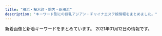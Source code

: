 ```yaml
---
title: "横浜・桜木町・関内・新横浜"
description: "キーワード別にの巨乳アジアン・チャイナエステ嬢情報をまとめました。"
---
```


新着画像と新着キーワードをまとめています。
2021年01月12日の情報です。

<DmmAffiliateIns />
<KeywordTable
  shops={
    [
    {
        "name": "\u60a0\u697d",
        "img_links": [
            "http://www.awaspa-est.net/images/staff6.jpg",
            "http://www.awaspa-est.net/images/aya.jpg",
            "http://www.awaspa-est.net/images/riri.jpg",
            "http://www.awaspa-est.net/images/girl.jpg",
            "http://www.awaspa-est.net/images/aki.jpg",
            "http://www.awaspa-est.net/images/left1.png",
            "http://www.awaspa-est.net/images/sizuka.jpg",
            "http://www.awaspa-est.net/images/miki.jpg"
        ],
        "station": "JR\u65b0\u6a2a\u6d5c\u99c5\u5317\u53e3",
        "keywords": {
            "86": 3,
            "85": 2
        },
        "url": "http://www.awaspa-est.net/"
    },
    {
        "name": "\u767d\u3044\u96ea",
        "station": "JR\u65b0\u6a2a\u6d5c\u99c5\u30a2\u30ea\u30fc\u30ca\u65b9\u9762\u53e3",
        "url": "http://www.siroiyuki.mensest.com/",
        "img_links": [
            "http://www.siroiyuki.mensest.com/files/004.jpg",
            "http://www.siroiyuki.mensest.com/files/003.jpg",
            "http://www.siroiyuki.mensest.com/files/001.jpg",
            "http://www.siroiyuki.mensest.com/images/sp_top.jpg",
            "http://www.siroiyuki.mensest.com/images/top.png",
            "http://www.siroiyuki.mensest.com/files/002.jpg"
        ],
        "keywords": {
            "82": 6,
            "D": 18,
            "C": 17,
            "87": 12,
            "86": 6
        }
    },
    {
        "url": "https://rainbow.relaxjp.com/",
        "station": "JR\u65b0\u6a2a\u6d5c\u99c5\u5317\u53e3",
        "keywords": {
            "C": 8,
            "D": 3,
            "90": 1,
            "89": 2
        },
        "img_links": [
            "https://rainbow.relaxjp.com/css/staff/staff02.png",
            "https://rainbow.relaxjp.com/css/staff/staff003-a.png",
            "https://rainbow.relaxjp.com/css/staff/staff01-a.png",
            "https://rainbow.relaxjp.com/css/sp-qizu.png",
            "https://rainbow.relaxjp.com/css/nav/nav02.png",
            "https://rainbow.relaxjp.com/css/m-head01.png",
            "https://rainbow.relaxjp.com/css/m-top02.png",
            "https://rainbow.relaxjp.com/css/staff/staff03.png",
            "https://rainbow.relaxjp.com/css/nav/nav05.png",
            "https://rainbow.relaxjp.com/css/staff/staff01.png",
            "https://rainbow.relaxjp.com/css/staff/staff002-a.png",
            "https://rainbow.relaxjp.com/css/m-cam01.png",
            "https://rainbow.relaxjp.com/css/m-top03.png",
            "https://rainbow.relaxjp.com/css/sp-tel.png",
            "https://rainbow.relaxjp.com/css/m-top04.png",
            "https://rainbow.relaxjp.com/css/nav/nav06.png",
            "https://rainbow.relaxjp.com/css/staff/staff03-a.png",
            "https://rainbow.relaxjp.com/css/nav/nav01.png",
            "https://rainbow.relaxjp.com/css/nav/nav03.png",
            "https://rainbow.relaxjp.com/css/staff/staff02-a.png",
            "https://rainbow.relaxjp.com/css/nav/nav04.png"
        ],
        "name": "\u30ec\u30a4\u30f3\u30dc\u30fc"
    },
    {
        "name": "\u30a2\u30ed\u30de\u30db\u30fc\u30e0",
        "station": "\u30bb\u30f3\u30bf\u30fc\u5317\u99c5",
        "keywords": {},
        "url": "http://xn--vckg5a5c7c8c1czd.xyz/",
        "img_links": [
            "http://xn--vckg5a5c7c8c1czd.xyz/img/cg07.png",
            "http://xn--vckg5a5c7c8c1czd.xyz/img/tel.png",
            "http://xn--vckg5a5c7c8c1czd.xyz/img/cg09.png",
            "http://xn--vckg5a5c7c8c1czd.xyz/img/a2.jpg",
            "http://xn--vckg5a5c7c8c1czd.xyz/img/nav-006.png",
            "http://xn--vckg5a5c7c8c1czd.xyz/img/cg01.png",
            "http://xn--vckg5a5c7c8c1czd.xyz/img/cg02.png",
            "http://xn--vckg5a5c7c8c1czd.xyz/img/nav-002.png",
            "http://xn--vckg5a5c7c8c1czd.xyz/img/cg03.png",
            "http://xn--vckg5a5c7c8c1czd.xyz/img/cg05.png",
            "http://xn--vckg5a5c7c8c1czd.xyz/img/nav-004.png",
            "http://xn--vckg5a5c7c8c1czd.xyz/img/nav-005.png",
            "http://xn--vckg5a5c7c8c1czd.xyz/img/a1.jpg",
            "http://xn--vckg5a5c7c8c1czd.xyz/img/nav-001.png",
            "http://xn--vckg5a5c7c8c1czd.xyz/img/a3.jpg",
            "http://xn--vckg5a5c7c8c1czd.xyz/img/no.png",
            "http://xn--vckg5a5c7c8c1czd.xyz/img/a5.jpg",
            "http://xn--vckg5a5c7c8c1czd.xyz/img/a4.jpg",
            "http://xn--vckg5a5c7c8c1czd.xyz/img/a6.jpg",
            "http://xn--vckg5a5c7c8c1czd.xyz/img/top01.png",
            "http://xn--vckg5a5c7c8c1czd.xyz/img/nav-003.png",
            "http://xn--vckg5a5c7c8c1czd.xyz/img/cg06.png"
        ]
    },
    {
        "name": "\u8776\u306e\u604b",
        "url": "http://chonokoi.me-es.com/",
        "img_links": [
            "http://chonokoi.me-es.com/images/index_20.jpg",
            "http://chonokoi.me-es.com/images/index_17.jpg",
            "http://chonokoi.me-es.com/images/index_16.jpg",
            "http://chonokoi.me-es.com/images/index_04.jpg",
            "http://chonokoi.me-es.com/girl/02.jpg",
            "http://chonokoi.me-es.com/images/rec_09.jpg",
            "http://chonokoi.me-es.com/girl/02a.jpg",
            "http://chonokoi.me-es.com/images/info.jpg",
            "http://chonokoi.me-es.com/images/top2.jpg",
            "http://chonokoi.me-es.com/images/index_22.jpg",
            "http://chonokoi.me-es.com/girl/01.jpg",
            "http://chonokoi.me-es.com/images/info_09.jpg",
            "http://chonokoi.me-es.com/girl/01a.jpg",
            "http://chonokoi.me-es.com/images/top.jpg",
            "http://chonokoi.me-es.com/images/index_13.jpg",
            "http://chonokoi.me-es.com/images/index_18.jpg",
            "http://chonokoi.me-es.com/images/index_11.jpg",
            "http://chonokoi.me-es.com/images/index_06.jpg",
            "http://chonokoi.me-es.com/images/index_24.jpg",
            "http://chonokoi.me-es.com/images/staff_09.jpg",
            "http://chonokoi.me-es.com/girl/03.jpg",
            "http://chonokoi.me-es.com/images/rec.jpg",
            "http://chonokoi.me-es.com/girl/00.jpg",
            "http://chonokoi.me-es.com/images/index_03.jpg",
            "http://chonokoi.me-es.com/images/index_23.jpg",
            "http://chonokoi.me-es.com/images/index_07.jpg",
            "http://chonokoi.me-es.com/images/index_02.jpg",
            "http://chonokoi.me-es.com/images/index_10.jpg",
            "http://chonokoi.me-es.com/images/index_08.jpg",
            "http://chonokoi.me-es.com/images/index_15.jpg",
            "http://chonokoi.me-es.com/images/index_05.jpg",
            "http://chonokoi.me-es.com/girl/03a.jpg"
        ],
        "station": "JR\u95a2\u5185\u99c5\u5317\u53e3",
        "keywords": {
            "C": 7
        }
    },
    {
        "url": "http://www.relax-colorful.com/",
        "station": "JR\u95a2\u5185\u99c5\u5317\u53e3",
        "img_links": [
            "http://www.relax-colorful.com/files/087-02.jpg",
            "http://www.relax-colorful.com/files/093-02.jpg",
            "http://www.relax-colorful.com/images/staff1b.jpg",
            "http://www.relax-colorful.com/files/092.jpg",
            "http://www.relax-colorful.com/files/069-03.jpg",
            "http://www.relax-colorful.com/files/073.jpg",
            "http://www.relax-colorful.com/files/089.jpg",
            "http://www.relax-colorful.com/files/060.jpg",
            "http://www.relax-colorful.com/files/091-02.jpg",
            "http://www.relax-colorful.com/files/087-03.jpg",
            "http://www.relax-colorful.com/images/mobile.jpg",
            "http://www.relax-colorful.com/files/055-02.jpg",
            "http://www.relax-colorful.com/files/040.jpg",
            "http://www.relax-colorful.com/files/091.jpg",
            "http://www.relax-colorful.com/files/077-02.jpg",
            "http://www.relax-colorful.com/files/090.jpg",
            "http://www.relax-colorful.com/files/080-02.jpg",
            "http://www.relax-colorful.com/files/060-02.jpg",
            "http://www.relax-colorful.com/files/073-02.jpg",
            "http://www.relax-colorful.com/files/040-03.jpg",
            "http://www.relax-colorful.com/files/082-02.jpg",
            "http://www.relax-colorful.com/files/080-03.jpg",
            "http://www.relax-colorful.com/files/093.jpg",
            "http://www.relax-colorful.com/images/girl_bt.jpg",
            "http://www.relax-colorful.com/files/090-03.jpg",
            "http://www.relax-colorful.com/files/077-03.jpg",
            "http://www.relax-colorful.com/files/053-02.jpg",
            "http://www.relax-colorful.com/images/news.jpg",
            "http://www.relax-colorful.com/files/069-02.jpg",
            "http://www.relax-colorful.com/files/092-02.jpg",
            "http://www.relax-colorful.com/files/093-03.jpg",
            "http://www.relax-colorful.com/files/092-03.jpg",
            "http://www.relax-colorful.com/files/091-03.jpg",
            "http://www.relax-colorful.com/files/060-03.jpg",
            "http://www.relax-colorful.com/files/067-03.jpg",
            "http://www.relax-colorful.com/images/news1.jpg",
            "http://www.relax-colorful.com/files/090-02.jpg",
            "http://www.relax-colorful.com/images/bjs3.jpg",
            "http://www.relax-colorful.com/files/089-02.jpg",
            "http://www.relax-colorful.com/images/top.jpg",
            "http://www.relax-colorful.com/files/077.jpg",
            "http://www.relax-colorful.com/files/069.jpg",
            "http://www.relax-colorful.com/files/067.jpg",
            "http://www.relax-colorful.com/images/news2.jpg",
            "http://www.relax-colorful.com/files/067-02.jpg",
            "http://www.relax-colorful.com/files/082.jpg",
            "http://www.relax-colorful.com/files/055-03.jpg",
            "http://www.relax-colorful.com/images/att.jpg",
            "http://www.relax-colorful.com/files/040-02.jpg",
            "http://www.relax-colorful.com/files/073-03.jpg",
            "http://www.relax-colorful.com/files/055.jpg",
            "http://www.relax-colorful.com/files/053.jpg",
            "http://www.relax-colorful.com/images/staff1.jpg",
            "http://www.relax-colorful.com/images/backlist.jpg",
            "http://www.relax-colorful.com/images/staff1a.jpg",
            "http://www.relax-colorful.com/files/082-03.jpg",
            "http://www.relax-colorful.com/files/053-03.jpg",
            "http://www.relax-colorful.com/files/089-03.jpg",
            "http://www.relax-colorful.com/images/pick.jpg",
            "http://www.relax-colorful.com/files/087.jpg",
            "http://www.relax-colorful.com/files/080.jpg",
            "http://www.relax-colorful.com/images/staff_line.jpg"
        ],
        "keywords": {
            "85": 3,
            "86": 15,
            "D": 39,
            "87": 30,
            "C": 38
        },
        "name": "Colorful\uff5e\u30ab\u30e9\u30d5\u30eb\uff5e"
    },
    {
        "url": "http://r-relax.info/",
        "station": "JR\u65b0\u6a2a\u6d5c\u99c5",
        "keywords": {},
        "img_links": [
            "http://r-relax.info/images/staff_09.jpg",
            "http://r-relax.info/girl/04.jpg",
            "http://r-relax.info/girl/05.jpg",
            "http://r-relax.info/images/info_09.jpg",
            "http://r-relax.info/girl/02a.jpg",
            "http://r-relax.info/images/index_01.jpg",
            "http://r-relax.info/images/index_17.jpg",
            "http://r-relax.info/images/index_12.jpg",
            "http://r-relax.info/images/r01.jpg",
            "http://r-relax.info/images/info.jpg",
            "http://r-relax.info/images/index_04.jpg",
            "http://r-relax.info/images/sys_09.jpg",
            "http://r-relax.info/girl/01.jpg",
            "http://r-relax.info/images/index_18.jpg",
            "http://r-relax.info/images/index_02.jpg",
            "http://r-relax.info/images/r04.jpg",
            "http://r-relax.info/images/rec_09.jpg",
            "http://r-relax.info/girl/01a.jpg",
            "http://r-relax.info/images/index_06.jpg",
            "http://r-relax.info/images/r05.jpg",
            "http://r-relax.info/girl/09.jpg",
            "http://r-relax.info/girl/00.jpg",
            "http://r-relax.info/images/sub_12.jpg",
            "http://r-relax.info/girl/05a.jpg",
            "http://r-relax.info/girl/02.jpg",
            "http://r-relax.info/images/r03.jpg",
            "http://r-relax.info/images/index_07.jpg",
            "http://r-relax.info/girl/04a.jpg",
            "http://r-relax.info/girl/03a.jpg",
            "http://r-relax.info/images/index_05.jpg",
            "http://r-relax.info/images/index_13.jpg",
            "http://r-relax.info/images/r02.jpg",
            "http://r-relax.info/images/index_03.jpg",
            "http://r-relax.info/images/r06.jpg",
            "http://r-relax.info/images/rec.jpg",
            "http://r-relax.info/girl/03.jpg"
        ],
        "name": "\u30de\u30a4\u30de\u30ea\u30e4"
    },
    {
        "station": "JR\u65b0\u6a2a\u6d5c\u99c5\u5317\u53e3",
        "name": "Rose Color\uff5e\u30ed\u30fc\u30ba\u30ab\u30e9\u30fc\uff5e",
        "keywords": {
            "D": 18,
            "87": 32,
            "89": 3,
            "E": 6,
            "88": 3,
            "C": 61,
            "85": 13,
            "F": 3,
            "86": 37
        },
        "img_links": [
            "http://www.rose-color.info/public/image/20190922/20190922200457_51255.jpeg",
            "http://www.rose-color.info/public/image/20190922/20190922200505_21149.jpeg",
            "http://www.rose-color.info/img/link1.jpg",
            "http://www.rose-color.info/public/image/20190509/20190509145858_80062.jpg",
            "http://www.rose-color.info/public/image/20201113/20201113005050_58373.png",
            "http://www.rose-color.info/public/image/20201020/20201020184710_30595.png",
            "http://www.rose-color.info/img/koko.png",
            "http://www.rose-color.info/public/image/20190517/20190517212507_39342.jpg",
            "http://www.rose-color.info/public/image/20190509/20190509145639_35576.jpg",
            "http://www.rose-color.info/public/image/20190509/20190509151815_26133.jpg",
            "http://www.rose-color.info/public/image/20201014/20201014160847_32283.jpg",
            "http://www.rose-color.info/public/image/20201007/20201007120913_18836.jpg",
            "http://www.rose-color.info/img/sys.jpg",
            "http://www.rose-color.info/public/image/20190509/20190509160519_55359.jpg",
            "http://www.rose-color.info/public/image/20200417/20200417025857_20118.png",
            "http://www.rose-color.info/public/image/20190924/20190924151957_88257.jpg",
            "http://www.rose-color.info/public/image/20201130/20201130144441_16819.jpg",
            "http://www.rose-color.info/public/image/20190509/20190509150501_74550.jpg",
            "http://www.rose-color.info/img/gback.jpg",
            "http://www.rose-color.info/public/image/20190509/20190509140935_98972.jpg",
            "http://www.rose-color.info/public/image/20190509/20190509151145_51237.jpg",
            "http://www.rose-color.info/public/image/20201107/20201107123935_72522.png",
            "http://www.rose-color.info/img/gtop.jpg",
            "http://www.rose-color.info/public/image/20200624/20200624132622_25845.jpg",
            "http://www.rose-color.info/public/image/20190509/20190509140913_93259.jpg",
            "http://www.rose-color.info/public/image/20190509/20190509145904_79944.jpg",
            "http://www.rose-color.info/public/image/20190517/20190517212453_15511.jpg",
            "http://www.rose-color.info/img/link2.jpg",
            "http://www.rose-color.info/public/image/20190509/20190509145318_30201.jpg",
            "http://www.rose-color.info/public/image/20190509/20190509140925_63726.jpg",
            "http://www.rose-color.info/public/image/20190819/20190819122724_17981.png",
            "http://www.rose-color.info/public/image/20190517/20190517212433_70632.jpg",
            "http://www.rose-color.info/public/image/20190509/20190509150319_28745.jpg",
            "http://www.rose-color.info/public/image/20190509/20190509145323_81608.jpg",
            "http://www.rose-color.info/public/image/20200926/20200926023207_93288.jpg",
            "http://www.rose-color.info/public/image/20190509/20190509151712_73273.jpg",
            "http://www.rose-color.info/public/image/20191025/20191025151602_11534.jpg",
            "http://www.rose-color.info/public/image/20200818/20200818115250_43959.jpg",
            "http://www.rose-color.info/public/image/20201210/20201210130347_71702.png",
            "http://www.rose-color.info/public/image/20201009/20201009005900_97376.jpg",
            "http://www.rose-color.info/public/image/20190509/20190509140857_11715.jpg"
        ],
        "url": "http://www.rose-color.info/"
    },
    {
        "station": "JR\u65b0\u6a2a\u6d5c\u99c5\u5317\u53e3",
        "url": "http://www.shine-es.info/",
        "name": "SRP",
        "keywords": {
            "E": 3,
            "87": 9,
            "88": 3,
            "C": 59,
            "84": 13,
            "86": 34,
            "D": 38,
            "85": 38,
            "83": 9
        },
        "img_links": [
            "http://www.shine-es.info/img/top/nav_07.jpg",
            "http://www.shine-es.info/img/top/pic-3.jpg",
            "http://www.shine-es.info/img/top/nav_09.jpg",
            "http://www.shine-es.info/img/top/pic-2.jpg",
            "http://www.shine-es.info/public/image/20180524/20180524214431_17082.jpg",
            "http://www.shine-es.info/public/image/20200625/20200625164158_20466.jpg",
            "http://www.shine-es.info/public/image/20201107/20201107124509_92438.png",
            "http://www.shine-es.info/public/image/20200120/20200120014129_44289.jpg",
            "http://www.shine-es.info/public/image/20191007/20191007000751_26360.jpg",
            "http://www.shine-es.info/public/image/20180806/20180806021637_66262.jpeg",
            "http://www.shine-es.info/public/image/20180426/20180426161222_54119.jpg",
            "http://www.shine-es.info/public/image/20191129/20191129184548_44783.jpg",
            "http://www.shine-es.info/public/image/20200225/20200225013302_28274.png",
            "http://www.shine-es.info/public/image/20200505/20200505002649_53549.png",
            "http://www.shine-es.info/img/top/mobile.jpg",
            "http://www.shine-es.info/public/image/20190617/20190617002029_84673.jpg",
            "http://www.shine-es.info/public/image/20200420/20200420174944_96356.jpeg",
            "http://www.shine-es.info/public/image/20180426/20180426160618_24358.jpg",
            "http://www.shine-es.info/public/image/20191123/20191123005615_48887.jpg",
            "http://www.shine-es.info/public/image/20191009/20191009171328_21361.jpg",
            "http://www.shine-es.info/public/image/20190827/20190827011025_93525.jpg",
            "http://www.shine-es.info/public/image/20200901/20200901124912_14983.jpg",
            "http://www.shine-es.info/public/image/20201210/20201210131428_47249.png",
            "http://www.shine-es.info/img/top/nav_06.jpg",
            "http://www.shine-es.info/public/image/20201130/20201130150442_88111.jpg",
            "http://www.shine-es.info/public/image/20190617/20190617002036_61596.jpg",
            "http://www.shine-es.info/img/system/campaign3.png",
            "http://www.shine-es.info/public/image/20180528/20180528013047_54119.jpg",
            "http://www.shine-es.info/public/image/20200420/20200420175008_44399.jpeg",
            "http://www.shine-es.info/public/image/20180524/20180524214610_38863.jpeg",
            "http://www.shine-es.info/public/image/20201030/20201030141055_73595.jpg",
            "http://www.shine-es.info/img/top/nav_04.jpg",
            "http://www.shine-es.info/img/top/nav_05.jpg",
            "http://www.shine-es.info/img/top/pic-1.jpg",
            "http://www.shine-es.info/public/image/20200818/20200818122158_85855.jpg",
            "http://www.shine-es.info/public/image/20191007/20191007000800_55460.png",
            "http://www.shine-es.info/public/image/20180524/20180524214747_75881.jpeg",
            "http://www.shine-es.info/public/image/20201009/20201009012403_82863.jpg",
            "http://www.shine-es.info/public/image/20190406/20190406214019_72078.jpg",
            "http://www.shine-es.info/public/image/20200901/20200901125021_47269.jpg",
            "http://www.shine-es.info/public/image/20200816/20200816001546_39857.jpg",
            "http://www.shine-es.info/public/image/20180524/20180524214652_54672.jpeg",
            "http://www.shine-es.info/img/top/nav_03.jpg",
            "http://www.shine-es.info/public/image/20201020/20201020190438_86333.png",
            "http://www.shine-es.info/public/image/20180514/20180514161320_29646.jpg",
            "http://www.shine-es.info/public/image/20180806/20180806021646_71312.jpeg",
            "http://www.shine-es.info/public/image/20180524/20180524214818_14591.jpeg",
            "http://www.shine-es.info/public/image/20180426/20180426160348_68419.jpg",
            "http://www.shine-es.info/public/image/20191123/20191123005624_21397.jpg",
            "http://www.shine-es.info/img/top/koko.png",
            "http://www.shine-es.info/public/image/20191009/20191009171341_70954.jpg",
            "http://www.shine-es.info/public/image/20200420/20200420174959_97231.jpeg",
            "http://www.shine-es.info/img/top/pic-1.png",
            "http://www.shine-es.info/public/image/20200926/20200926005843_52680.jpg",
            "http://www.shine-es.info/public/image/20201113/20201113010109_63246.png",
            "http://www.shine-es.info/public/image/20181128/20181128190142_51228.jpeg"
        ]
    },
    {
        "keywords": {
            "D": 6,
            "86": 9,
            "E": 3
        },
        "url": "http://sweety-est.info/",
        "name": "\u5b66\u5712",
        "station": "\u30bb\u30f3\u30bf\u30fc\u5357\u99c51\u756a\u51fa\u53e3",
        "img_links": [
            "http://sweety-est.info/images/news.png",
            "http://sweety-est.info/images/cg01.jpg",
            "http://sweety-est.info/images/staff_s.png",
            "http://sweety-est.info/images/cg04.jpg",
            "http://sweety-est.info/images/top.png",
            "http://sweety-est.info/images/sruru.jpg",
            "http://sweety-est.info/images/cg06.jpg",
            "http://sweety-est.info/images/precau.png",
            "http://sweety-est.info/images/evetop.png"
        ]
    },
    {
        "station": "JR\u95a2\u5185\u99c5\u5317\u53e3",
        "name": "Love You",
        "img_links": [
            "http://www.love-you.work/staff/anna.jpg",
            "http://www.love-you.work/img/anna1.jpg",
            "http://www.love-you.work/staff/nana.jpg",
            "http://www.love-you.work/images/sys2.jpg",
            "http://www.love-you.work/staff/yui.jpg",
            "http://www.love-you.work/images/sys1.jpg",
            "http://www.love-you.work/img/aya1.jpg",
            "http://www.love-you.work/images/staff_t.jpg",
            "http://www.love-you.work/staff/yuki.jpg",
            "http://www.love-you.work/images/tg.jpg",
            "http://www.love-you.work/img/yuki1.jpg",
            "http://www.love-you.work/staff/rina.jpg",
            "http://www.love-you.work/img/nana1.jpg",
            "http://www.love-you.work/images/news.jpg",
            "http://www.love-you.work/img/bb3.jpg",
            "http://www.love-you.work/img/sayuri1.jpg",
            "http://www.love-you.work/images/rec1.png",
            "http://www.love-you.work/staff/sayuri.jpg",
            "http://www.love-you.work/img/yui1.jpg",
            "http://www.love-you.work/img/rina1.jpg",
            "http://www.love-you.work/images/head.jpg",
            "http://www.love-you.work/img/neko1.jpg",
            "http://www.love-you.work/img/kumi1.jpg",
            "http://www.love-you.work/staff/neko.jpg",
            "http://www.love-you.work/images/rec2.jpg",
            "http://www.love-you.work/images/sys3.png",
            "http://www.love-you.work/img/yuri1.jpg",
            "http://www.love-you.work/img/bb2.jpg",
            "http://www.love-you.work/images/int1.png",
            "http://www.love-you.work/staff/yuri.jpg",
            "http://www.love-you.work/img/bb1.jpg",
            "http://www.love-you.work/staff/aya.jpg",
            "http://www.love-you.work/images/int2.png",
            "http://www.love-you.work/images/interior_t.jpg",
            "http://www.love-you.work/staff/bb.jpg",
            "http://www.love-you.work/staff/kumi.jpg"
        ],
        "url": "http://www.love-you.work/",
        "keywords": {
            "100": 12
        }
    },
    {
        "url": "http://www.ipuyvyta.xyz/",
        "name": "\u7652\u3057\u306e\u697d\u5712",
        "img_links": [
            "http://www.ipuyvyta.xyz/picture/s_staff.jpg",
            "http://www.ipuyvyta.xyz/uploads/200103/1-2001031G131213.jpg",
            "http://www.ipuyvyta.xyz/picture/room3.jpg",
            "http://www.ipuyvyta.xyz/uploads/201113/1-2011131413242P.jpg",
            "http://www.ipuyvyta.xyz/picture/room4.jpg",
            "http://www.ipuyvyta.xyz/uploads/200103/1-2001031G043127.jpg",
            "http://www.ipuyvyta.xyz/picture/s3.jpg",
            "http://www.ipuyvyta.xyz/uploads/190806/1-1ZP61F113Z0.jpg",
            "http://www.ipuyvyta.xyz/picture/s_pick.png",
            "http://www.ipuyvyta.xyz/picture/room2.jpg",
            "http://www.ipuyvyta.xyz/uploads/190705/1-1ZF5141109322.jpg",
            "http://www.ipuyvyta.xyz/picture/room1.jpg",
            "http://www.ipuyvyta.xyz/uploads/201117/1-20111G24541418.jpg",
            "http://www.ipuyvyta.xyz/picture/relax.jpg",
            "http://www.ipuyvyta.xyz/uploads/201016/1-201016155320S7.jpg",
            "http://www.ipuyvyta.xyz/uploads/200324/1-20032415352ab.jpg",
            "http://www.ipuyvyta.xyz/uploads/201117/1-20111G24513940.jpg",
            "http://www.ipuyvyta.xyz/uploads/200527/1-20052G310025O.jpg",
            "http://www.ipuyvyta.xyz/uploads/200527/1-20052G30953430.jpg",
            "http://www.ipuyvyta.xyz/uploads/201113/1-2011131412332R.jpg",
            "http://www.ipuyvyta.xyz/uploads/190522/1-1Z52215030T15.jpg",
            "http://www.ipuyvyta.xyz/picture/mobile.jpg",
            "http://www.ipuyvyta.xyz/picture/s_news.png",
            "http://www.ipuyvyta.xyz/picture/top.png",
            "http://www.ipuyvyta.xyz/uploads/200324/1-200324153552608.jpg",
            "http://www.ipuyvyta.xyz/uploads/201016/1-201016155304955.jpg",
            "http://www.ipuyvyta.xyz/uploads/200103/1-2001031G10c34.jpg",
            "http://www.ipuyvyta.xyz/picture/s1.jpg"
        ],
        "keywords": {
            "C": 6,
            "D": 2,
            "86": 1,
            "82": 6,
            "85": 1
        },
        "station": "JR\u6771\u795e\u5948\u5ddd\u99c5\u897f\u53e3"
    },
    {
        "name": "Lolita\uff5e\u30ed\u30ea\u30fc\u30bf\uff5e",
        "station": "JR\u6a2a\u6d5c\u99c5\u5317\u897f\u53e3",
        "url": "http://www.lolita.mesjp.com/",
        "img_links": [
            "http://www.lolita.mesjp.com/images/sp_top.jpg",
            "http://www.lolita.mesjp.com/images/tit_new.png",
            "http://www.lolita.mesjp.com/files/003.jpg",
            "http://www.lolita.mesjp.com/images/maining.jpg",
            "http://www.lolita.mesjp.com/images/sp_tit_therapist.png",
            "http://www.lolita.mesjp.com/files/013.jpg",
            "http://www.lolita.mesjp.com/photo_news/upimg/651205fb49747e9268_1.jpg",
            "http://www.lolita.mesjp.com/files/005.jpg",
            "http://www.lolita.mesjp.com/photo_news/upimg/860975ff66c49c957d_0.jpg",
            "http://www.lolita.mesjp.com/files/008.jpg",
            "http://www.lolita.mesjp.com/images/tit_therapist.png",
            "http://www.lolita.mesjp.com/images/img_tel.png",
            "http://www.lolita.mesjp.com/images/top.jpg",
            "http://www.lolita.mesjp.com/photo_news/upimg/836875f9ba2bee7065_1.jpg",
            "http://www.lolita.mesjp.com/photo_news/upimg/860975ff66c49c957d_1.jpg",
            "http://www.lolita.mesjp.com/files/010.jpg",
            "http://www.lolita.mesjp.com/files/012.jpg",
            "http://www.lolita.mesjp.com/files/002.jpg",
            "http://www.lolita.mesjp.com/photo_news/upimg/738625fcf155291fa0_0.jpg",
            "http://www.lolita.mesjp.com/files/009.jpg",
            "http://www.lolita.mesjp.com/files/001.jpg",
            "http://www.lolita.mesjp.com/files/004.jpg",
            "http://www.lolita.mesjp.com/photo_news/upimg/836875f9ba2bee7065_0.jpg",
            "http://www.lolita.mesjp.com/photo_news/upimg/117955f893b68d039b_1.jpg",
            "http://www.lolita.mesjp.com/photo_news/upimg/651205fb49747e9268_0.jpg",
            "http://www.lolita.mesjp.com/photo_news/upimg/738625fcf155291fa0_1.jpg",
            "http://www.lolita.mesjp.com/images/sp_tit_new.png",
            "http://www.lolita.mesjp.com/photo_news/upimg/117955f893b68d039b_0.jpg"
        ],
        "keywords": {
            "D": 60,
            "88": 6,
            "86": 6,
            "87": 48,
            "\u5de8\u4e73": 1,
            "\u4e73": 1
        }
    },
    {
        "station": "JR\u6771\u795e\u5948\u5ddd\u99c5\u897f\u53e3",
        "url": "http://relax-massage.pink/",
        "img_links": [
            "http://relax-massage.pink/images/cg06.jpg",
            "http://relax-massage.pink/images/head_interior.jpg",
            "http://relax-massage.pink/images/sns_9_pink.jpg",
            "http://relax-massage.pink/images/cg02.jpg",
            "http://relax-massage.pink/images/req_03.jpg",
            "http://relax-massage.pink/images/mainvisual_01_s.jpg",
            "http://relax-massage.pink/images/con01.jpg",
            "http://relax-massage.pink/images/sys03.jpg",
            "http://relax-massage.pink/images/head_therapist.jpg",
            "http://relax-massage.pink/images/mainvisual_01.jpg",
            "http://relax-massage.pink/images/mainvisual_02.jpg",
            "http://relax-massage.pink/images/sys01.jpg",
            "http://relax-massage.pink/images/trigger.jpg",
            "http://relax-massage.pink/images/cg01.jpg",
            "http://relax-massage.pink/images/sys02.jpg",
            "http://relax-massage.pink/images/cg03.jpg",
            "http://relax-massage.pink/images/cg07.jpg",
            "http://relax-massage.pink/images/sw_tel.png",
            "http://relax-massage.pink/images/con02.jpg",
            "http://relax-massage.pink/images/cg05.jpg",
            "http://relax-massage.pink/images/con03.jpg",
            "http://relax-massage.pink/images/sw_home.png",
            "http://relax-massage.pink/images/icon_new.png",
            "http://relax-massage.pink/images/cg04.jpg"
        ],
        "keywords": {},
        "name": "\u30a2\u30f3\u30b8\u30e5"
    },
    {
        "station": "\u30bb\u30f3\u30bf\u30fc\u5317\u99c5",
        "img_links": [
            "http://massage-esthe.blue/img/sta2.jpg",
            "http://massage-esthe.blue/img/r1.jpg",
            "http://massage-esthe.blue/img/rect.jpg",
            "http://massage-esthe.blue/img/a6.jpg",
            "http://massage-esthe.blue/img/stat.jpg",
            "http://massage-esthe.blue/img/sta10.jpg",
            "http://massage-esthe.blue/img/sta3.jpg",
            "http://massage-esthe.blue/img/sta12.jpg",
            "http://massage-esthe.blue/img/top.jpg",
            "http://massage-esthe.blue/img/a1.jpg",
            "http://massage-esthe.blue/img/st11.jpg",
            "http://massage-esthe.blue/img/sta6.jpg",
            "http://massage-esthe.blue/img/r2.jpg",
            "http://massage-esthe.blue/img/syst.jpg",
            "http://massage-esthe.blue/img/acct.jpg",
            "http://massage-esthe.blue/img/a4.jpg",
            "http://massage-esthe.blue/img/stal.png",
            "http://massage-esthe.blue/img/st6.jpg",
            "http://massage-esthe.blue/img/st12.jpg",
            "http://massage-esthe.blue/img/st2.jpg",
            "http://massage-esthe.blue/img/sta1.jpg",
            "http://massage-esthe.blue/img/no.png",
            "http://massage-esthe.blue/img/r3.jpg",
            "http://massage-esthe.blue/img/a3.jpg",
            "http://massage-esthe.blue/img/st1.jpg",
            "http://massage-esthe.blue/img/root.jpg",
            "http://massage-esthe.blue/img/st5.jpg",
            "http://massage-esthe.blue/img/sta5.jpg",
            "http://massage-esthe.blue/img/a2.jpg",
            "http://massage-esthe.blue/img/lint.jpg",
            "http://massage-esthe.blue/img/st10.jpg",
            "http://massage-esthe.blue/img/st9.jpg",
            "http://massage-esthe.blue/img/r4.jpg",
            "http://massage-esthe.blue/img/a5.jpg",
            "http://massage-esthe.blue/img/bb.png",
            "http://massage-esthe.blue/img/st3.jpg"
        ],
        "url": "http://massage-esthe.blue/",
        "name": "37\u2103",
        "keywords": {
            "D": 9
        }
    },
    {
        "station": "JR\u95a2\u5185\u99c5\u5317\u53e3",
        "name": "\u591c\u685c\uff5e\u3088\u3056\u304f\u3089\uff5e",
        "img_links": [
            "http://e-yozakura.xyz/images/g2.jpg",
            "http://e-yozakura.xyz/images/top.jpg",
            "http://e-yozakura.xyz/images/g5.jpg",
            "http://e-yozakura.xyz/images/bj_01.jpg",
            "http://e-yozakura.xyz/images/g4.jpg",
            "http://e-yozakura.xyz/images/tite-staff.jpg",
            "http://e-yozakura.xyz/images/mobile.png",
            "http://e-yozakura.xyz/images/bj_03.jpg",
            "http://e-yozakura.xyz/images/htm.jpg",
            "http://e-yozakura.xyz/images/ai.jpg",
            "http://e-yozakura.xyz/images/g9.jpg",
            "http://e-yozakura.xyz/images/t.jpg",
            "http://e-yozakura.xyz/images/g8.jpg",
            "http://e-yozakura.xyz/images/news03.png",
            "http://e-yozakura.xyz/images/r2.jpg",
            "http://e-yozakura.xyz/images/hua.jpg",
            "http://e-yozakura.xyz/images/r1.jpg",
            "http://e-yozakura.xyz/images/m1.jpg",
            "http://e-yozakura.xyz/images/hh.jpg",
            "http://e-yozakura.xyz/images/12.jpg",
            "http://e-yozakura.xyz/images/slide3.png",
            "http://e-yozakura.xyz/images/r4.jpg",
            "http://e-yozakura.xyz/images/r6.jpg",
            "http://e-yozakura.xyz/images/ll.jpg",
            "http://e-yozakura.xyz/images/r7.jpg",
            "http://e-yozakura.xyz/images/g0.jpg",
            "http://e-yozakura.xyz/images/r3.jpg",
            "http://e-yozakura.xyz/images/r5.jpg",
            "http://e-yozakura.xyz/images/yuk.jpg",
            "http://e-yozakura.xyz/images/yuka.jpg",
            "http://e-yozakura.xyz/images/slide2.png",
            "http://e-yozakura.xyz/images/r8.jpg",
            "http://e-yozakura.xyz/images/g1.jpg",
            "http://e-yozakura.xyz/images/sa.jpg",
            "http://e-yozakura.xyz/images/news01.png",
            "http://e-yozakura.xyz/images/slide1.png"
        ],
        "url": "http://e-yozakura.xyz/",
        "keywords": {}
    },
    {
        "keywords": {
            "87": 20,
            "82": 4,
            "E": 4,
            "C": 4,
            "D": 16
        },
        "station": "JR\u95a2\u5185\u99c5\u5357\u53e3",
        "url": "http://www.gakuen.relaxjp.info/",
        "img_links": [
            "http://www.gakuen.relaxjp.info/files/002-02.jpg",
            "http://www.gakuen.relaxjp.info/files/005-02.jpg",
            "http://www.gakuen.relaxjp.info/files/005-03.jpg",
            "http://www.gakuen.relaxjp.info/files/004.jpg",
            "http://www.gakuen.relaxjp.info/files/001.jpg",
            "http://www.gakuen.relaxjp.info/files/006-03.jpg",
            "http://www.gakuen.relaxjp.info/files/003.jpg",
            "http://www.gakuen.relaxjp.info/files/003-03.jpg",
            "http://www.gakuen.relaxjp.info/files/001-02.jpg",
            "http://www.gakuen.relaxjp.info/img/top_slider01.jpg",
            "http://www.gakuen.relaxjp.info/files/004-03.jpg",
            "http://www.gakuen.relaxjp.info/files/004-02.jpg",
            "http://www.gakuen.relaxjp.info/img/top_slider02.jpg",
            "http://www.gakuen.relaxjp.info/files/002.jpg",
            "http://www.gakuen.relaxjp.info/files/003-02.jpg",
            "http://www.gakuen.relaxjp.info/files/006.jpg",
            "http://www.gakuen.relaxjp.info/files/006-02.jpg",
            "http://www.gakuen.relaxjp.info/files/005.jpg",
            "http://www.gakuen.relaxjp.info/files/001-03.jpg",
            "http://www.gakuen.relaxjp.info/files/002-03.jpg"
        ],
        "name": "\u7f8e\u5c11\u5973\u5b66\u5712"
    },
    {
        "keywords": {
            "88": 14,
            "90": 28
        },
        "name": "Olive",
        "img_links": [
            "https://kannai-mensesthe.com/images/main-sp.jpg",
            "https://kannai-mensesthe.com/images/footer-l.png",
            "https://kannai-mensesthe.com/staff/haru-s1.jpg",
            "https://kannai-mensesthe.com/room/4-l.jpg",
            "https://hamamatsucho-esthe.work/icon/facebook.png",
            "https://kannai-mensesthe.com/staff/sora-l1.jpg",
            "https://kannai-mensesthe.com/room/3-l.jpg",
            "https://kannai-mensesthe.com/staff/maki-l1.jpg",
            "https://kannai-mensesthe.com/staff/haru-l1.jpg",
            "https://kannai-mensesthe.com/button/staff.png",
            "https://kannai-mensesthe.com/staff/sora-s1.jpg",
            "https://kannai-mensesthe.com/room/1-l.jpg",
            "https://kannai-mensesthe.com/icon/twitter.png",
            "https://kannai-mensesthe.com/icon/facebook.png",
            "https://kannai-mensesthe.com/icon/google_plus.png",
            "https://kannai-mensesthe.com/staff/koko-l1.jpg",
            "https://kannai-mensesthe.com/room/1-s.jpg",
            "https://kannai-mensesthe.com/button/blog.png",
            "https://kannai-mensesthe.com/room/2-s.jpg",
            "https://kannai-mensesthe.com/button/home.png",
            "http://kannai-mensesthe.com/images/flower.png",
            "https://hamamatsucho-esthe.work/icon/google_plus.png",
            "https://kannai-mensesthe.com/staff/maki-s1.jpg",
            "https://kannai-mensesthe.com/images/clear.png",
            "https://kannai-mensesthe.com/2019/11/10/1.jpg",
            "https://kannai-mensesthe.com/room/esthe1.jpg",
            "https://kannai-mensesthe.com/images/main1.jpg",
            "https://kannai-mensesthe.com/room/esthe2.jpg",
            "https://kannai-mensesthe.com/staff/mika-s1.jpg",
            "https://kannai-mensesthe.com//images/footer-r.png",
            "https://kannai-mensesthe.com/2019/12/03/risa-s1.jpg",
            "https://kannai-mensesthe.com/room/esthe3.jpg",
            "https://kannai-mensesthe.com/staff/risa-l1.jpg",
            "https://kannai-mensesthe.com/room/4-s.jpg",
            "https://kannai-mensesthe.com/staff/koko-s1.jpg",
            "https://kannai-mensesthe.com/room/2-l.jpg",
            "https://kannai-mensesthe.com/room/3-s.jpg",
            "https://hamamatsucho-esthe.work/icon/line.png",
            "https://hamamatsucho-esthe.work/icon/twitter.png",
            "https://kannai-mensesthe.com/staff/mika-l1.jpg",
            "https://kannai-mensesthe.com/staff/risa-s1.jpg",
            "https://kannai-mensesthe.com/icon/line.png",
            "https://kannai-mensesthe.com/images/flower.png"
        ],
        "station": "JR\u95a2\u5185\u99c5",
        "url": "http://kannai-mensesthe.com/"
    },
    {
        "station": "JR\u65b0\u6a2a\u6d5c\u99c58\u756a\u51fa\u53e3",
        "keywords": {},
        "name": "IRIS",
        "img_links": [
            "http://xn--cckubj6bwie8h7e.net/images/cg05.jpg",
            "http://xn--cckubj6bwie8h7e.net/images/r4.jpg",
            "http://xn--cckubj6bwie8h7e.net/images/flower.png",
            "http://xn--cckubj6bwie8h7e.net/images/footer-r.png",
            "http://xn--cckubj6bwie8h7e.net/images/cg03.jpg",
            "http://xn--cckubj6bwie8h7e.net/images/facebook.png",
            "http://xn--cckubj6bwie8h7e.net/images/esthe1.jpg",
            "http://xn--cckubj6bwie8h7e.net/images/google_plus.png",
            "http://xn--cckubj6bwie8h7e.net/images/staff.png",
            "http://xn--cckubj6bwie8h7e.net/images/cg04.jpg",
            "http://xn--cckubj6bwie8h7e.net/images/esthe2.jpg",
            "http://xn--cckubj6bwie8h7e.net/images/cg01.jpg",
            "http://xn--cckubj6bwie8h7e.net/images/r2.jpg",
            "http://xn--cckubj6bwie8h7e.net/images/r1.jpg",
            "http://xn--cckubj6bwie8h7e.net/images/main1.jpg",
            "http://xn--cckubj6bwie8h7e.net/images/esthe7.jpg",
            "http://xn--cckubj6bwie8h7e.net/images/twitter.png",
            "http://xn--cckubj6bwie8h7e.net/images/cg02.jpg",
            "http://xn--cckubj6bwie8h7e.net/link/menlog.jpg",
            "http://xn--cckubj6bwie8h7e.net/images/r3.jpg",
            "http://xn--cckubj6bwie8h7e.net/images/main-sp.jpg",
            "http://xn--cckubj6bwie8h7e.net/images/esthe6.jpg",
            "http://xn--cckubj6bwie8h7e.net/images/home.png",
            "http://xn--cckubj6bwie8h7e.net/images/link.png",
            "http://xn--cckubj6bwie8h7e.net/images/line.png",
            "http://xn--cckubj6bwie8h7e.net/images/esthe4.jpg",
            "http://xn--cckubj6bwie8h7e.net/images/header3.png",
            "http://xn--cckubj6bwie8h7e.net/images/clear.png",
            "http://xn--cckubj6bwie8h7e.net/images/esthe3.jpg",
            "http://xn--cckubj6bwie8h7e.net/images/footer-l.png"
        ],
        "url": "http://xn--cckubj6bwie8h7e.net/"
    },
    {
        "name": "Baby Girl \uff5e\u30d9\u30a4\u30d3\u30fc\u30ac\u30fc\u30eb\uff5e",
        "keywords": {
            "C": 1,
            "86": 1,
            "F": 1,
            "D": 1,
            "91": 1,
            "87": 1
        },
        "img_links": [
            "http://www.nekomusume.esjp.site/images/r4.jpg",
            "http://www.nekomusume.esjp.site/images/face.png",
            "http://www.nekomusume.esjp.site/images/s_staff.png",
            "http://www.nekomusume.esjp.site/images/shop/shop04.jpg",
            "http://www.nekomusume.esjp.site/images/shop/shop02.jpg",
            "http://www.nekomusume.esjp.site/images/top.png",
            "http://www.nekomusume.esjp.site/images/r2.jpg",
            "http://www.nekomusume.esjp.site/images/r1.jpg",
            "http://www.nekomusume.esjp.site/images/r5.jpg",
            "http://www.nekomusume.esjp.site/images/end.png",
            "http://www.nekomusume.esjp.site/images/bj2.jpg",
            "http://www.nekomusume.esjp.site/images/pick.png",
            "http://www.nekomusume.esjp.site/images/shop/shop01.jpg",
            "http://www.nekomusume.esjp.site/files/002.jpg",
            "http://www.nekomusume.esjp.site/files/004.jpg",
            "http://www.nekomusume.esjp.site/images/s_link.png",
            "http://www.nekomusume.esjp.site/images/news.png",
            "http://www.nekomusume.esjp.site/files/001.jpg",
            "http://www.nekomusume.esjp.site/images/shop/shop03.jpg"
        ],
        "url": "http://www.nekomusume.esjp.site/",
        "station": "JR\u685c\u6728\u753a\u99c5\u5357\u53e3"
    },
    {
        "keywords": {},
        "url": "http://es-kannai.link",
        "img_links": [
            "http://es-kannai.link/wp-content/uploads/2017/09/IMG_3458-250x376.jpg",
            "http://es-kannai.link/wp-content/themes/template-salon2/images/m-info.png",
            "http://es-kannai.link/wp-content/uploads/2016/12/dd.png",
            "http://es-kannai.link/wp-content/uploads/2017/09/IMG_3457-720x480.jpg",
            "http://es-kannai.link/wp-content/themes/template-salon2/images/newface-ttl.jpg",
            "http://es-kannai.link/wp-content/uploads/2017/09/IMG_3454-720x480.jpg",
            "http://es-kannai.link/wp-content/uploads/2017/09/IMG_3457-250x376.jpg",
            "http://es-kannai.link/wp-content/uploads/2017/09/IMG_3454-250x376.jpg",
            "http://es-kannai.link/wp-content/themes/template-salon2/images/news-ttl.jpg",
            "http://es-kannai.link/wp-content/uploads/2017/09/IMG_3454-400x267.jpg",
            "http://es-kannai.link/wp-content/uploads/2017/09/IMG_3456-250x376.jpg",
            "http://es-kannai.link/wp-content/uploads/2017/09/IMG_3456-720x480.jpg",
            "http://es-kannai.link/wp-content/themes/template-salon2/images/campaign-bnr.png",
            "http://es-kannai.link/wp-content/uploads/2016/12/a.jpg",
            "http://es-kannai.link/wp-content/uploads/2017/09/IMG_3457.jpg",
            "http://es-kannai.link/wp-content/themes/template-salon2/images/info.png",
            "http://es-kannai.link/wp-content/uploads/2016/12/aaa.jpg",
            "http://es-kannai.link/wp-content/uploads/2016/12/vvv.png",
            "http://es-kannai.link/wp-content/uploads/2017/09/IMG_3456.jpg",
            "http://es-kannai.link/wp-content/uploads/2017/09/IMG_3458-720x480.jpg",
            "http://es-kannai.link/wp-content/uploads/2016/12/vv.jpg",
            "http://es-kannai.link/wp-content/uploads/2016/12/aa.jpg",
            "http://es-kannai.link/wp-content/themes/template-salon2/images/main-img.jpg",
            "http://es-kannai.link/wp-content/uploads/2017/09/IMG_3454.jpg",
            "http://es-kannai.link/wp-content/uploads/2016/12/v.jpg",
            "http://es-kannai.link/wp-content/uploads/2016/12/vvvv.png",
            "http://es-kannai.link/wp-content/uploads/2016/12/aaaa.jpg",
            "http://es-kannai.link/wp-content/uploads/2016/12/d.png",
            "http://cdn.dino-es.com/images/logo/200x40DinoEs.png",
            "http://es-kannai.link/wp-content/uploads/2017/09/IMG_3458.jpg"
        ],
        "name": "Venus",
        "station": "JR\u95a2\u5185\u99c5\u5357\u53e3"
    },
    {
        "img_links": [
            "http://www.yoshindo.es-relax.info/images/sidebar-credit.png",
            "http://www.yoshindo.es-relax.info/images/youko1.jpg",
            "http://www.yoshindo.es-relax.info/images/kaori1.jpg",
            "http://www.yoshindo.es-relax.info/images/arisu1.jpg",
            "http://www.yoshindo.es-relax.info/images/info5.jpg",
            "http://www.yoshindo.es-relax.info/images/yuki1.jpg",
            "http://www.yoshindo.es-relax.info/images/top-kpbar.png",
            "http://www.yoshindo.es-relax.info/images/topbar.png",
            "http://www.yoshindo.es-relax.info/images/info6.jpg",
            "http://www.yoshindo.es-relax.info/images/yui1.jpg",
            "http://www.yoshindo.es-relax.info/images/info4.jpg",
            "http://www.yoshindo.es-relax.info/images/sayuri1.jpg",
            "http://www.yoshindo.es-relax.info/images/info1.jpg",
            "http://www.yoshindo.es-relax.info/images/info2.jpg",
            "http://www.yoshindo.es-relax.info/images/info3.jpg",
            "http://www.yoshindo.es-relax.info/images/topinfo.png",
            "http://www.yoshindo.es-relax.info/images/yuna1.jpg",
            "http://www.yoshindo.es-relax.info/images/topnews.png"
        ],
        "url": "http://www.yoshindo.es-relax.info/",
        "name": "\u990a\u5fc3\u5802",
        "station": "\u53cd\u753a\u99c5",
        "keywords": {}
    },
    {
        "img_links": [
            "http://misaki.este88.com/gals/mimi1.jpg",
            "http://misaki.este88.com/gals/sakura1.jpg",
            "http://misaki.este88.com/gals/ayumi1.jpg",
            "http://misaki.este88.com/img/header02.jpg",
            "http://misaki.este88.com/gals/ruru1.jpg",
            "http://misaki.este88.com/gals/yuyu1.jpg",
            "http://misaki.este88.com/gals/nana1.jpg",
            "http://misaki.este88.com/gals/momo1.jpg",
            "http://misaki.este88.com/images/sp02.jpg",
            "http://misaki.este88.com/img/header00.jpg",
            "http://misaki.este88.com/img/header01.jpg",
            "http://misaki.este88.com/gals/riri1.jpg",
            "http://misaki.este88.com/img/header03.jpg"
        ],
        "name": "\u307f\u3055\u304d",
        "url": "http://misaki.este88.com/",
        "keywords": {
            "D": 2
        },
        "station": "JR\u4e2d\u5c71\u99c5\u5317\u53e3"
    },
    {
        "name": "\u30eb\u30d3\u30fc",
        "url": "http://ruby.est.cm/",
        "station": "JR\u6771\u795e\u5948\u5ddd\u99c5\u897f\u53e3",
        "img_links": [
            "http://ruby.est.cm/images/top.jpg",
            "http://ruby.est.cm/images/s_staff.png",
            "http://ruby.est.cm/images/bian.jpg",
            "http://ruby.est.cm/images/service.jpg",
            "http://ruby.est.cm/photos/sites/66/2020/10/2020103101574030.jpg",
            "http://ruby.est.cm/photos/sites/66/2020/08/2020080509321890.jpg",
            "http://ruby.est.cm/images/mobile.jpg",
            "http://ruby.est.cm/images/nei_bj1.png",
            "http://ruby.est.cm/photos/sites/66/2020/08/2020083107485498.jpg",
            "http://ruby.est.cm/images/news.png"
        ],
        "keywords": {
            "86": 4,
            "85": 8,
            "C": 10,
            "D": 12
        }
    },
    {
        "keywords": {
            "\u30bb\u30af\u30b7\u30fc": 1,
            "D": 11,
            "86": 4,
            "87": 7,
            "E": 1,
            "88": 1
        },
        "url": "http://www.lavender.esjoho.com/",
        "img_links": [
            "http://www.lavender.esjoho.com/images/mobile.jpg",
            "http://www.lavender.esjoho.com/files/029.jpg",
            "http://www.lavender.esjoho.com/files/032.jpg",
            "http://www.lavender.esjoho.com/images/staff_t.png",
            "http://www.lavender.esjoho.com/images/sm.jpg",
            "http://www.lavender.esjoho.com/images/link_t.png",
            "http://www.lavender.esjoho.com/sp/images/top.jpg",
            "http://www.lavender.esjoho.com/files/045.jpg",
            "http://www.lavender.esjoho.com/sp/menu/interior.jpg",
            "http://www.lavender.esjoho.com/images/interior_t.png",
            "http://www.lavender.esjoho.com/files/038.jpg",
            "http://www.lavender.esjoho.com/files/044.jpg",
            "http://www.lavender.esjoho.com/files/046.jpg",
            "http://www.lavender.esjoho.com/sp/images/news.jpg",
            "http://www.lavender.esjoho.com/files/024.jpg",
            "http://www.lavender.esjoho.com/sp/images/footer.jpg",
            "http://www.lavender.esjoho.com/images/int2.png",
            "http://www.lavender.esjoho.com/files/043.jpg",
            "http://www.lavender.esjoho.com/images/concept.jpg",
            "http://www.lavender.esjoho.com/sp/images/interior_t.jpg",
            "http://www.lavender.esjoho.com/files/039.jpg",
            "http://www.lavender.esjoho.com/images/line.png",
            "http://www.lavender.esjoho.com/sp/images/staff_t.jpg",
            "http://www.lavender.esjoho.com/sp/images/newsb.jpg",
            "http://www.lavender.esjoho.com/sp/menu/top.jpg",
            "http://www.lavender.esjoho.com/files/016.jpg",
            "http://www.lavender.esjoho.com/sp/images/pc.jpg",
            "http://www.lavender.esjoho.com/images/sys2.png",
            "http://www.lavender.esjoho.com/images/head.jpg",
            "http://www.lavender.esjoho.com/files/047.jpg",
            "http://www.lavender.esjoho.com/images/ta.jpg",
            "http://www.lavender.esjoho.com/images/rec2.png",
            "http://www.lavender.esjoho.com/sp/images/tel.jpg",
            "http://www.lavender.esjoho.com/sp/images/topgirl.jpg",
            "http://www.lavender.esjoho.com/sp/images/time.jpg",
            "http://www.lavender.esjoho.com/sp/menu/staff.jpg",
            "http://www.lavender.esjoho.com/images/rec1.png",
            "http://www.lavender.esjoho.com/images/sys3.png",
            "http://www.lavender.esjoho.com/images/news.jpg",
            "http://www.lavender.esjoho.com/sp/images/head.jpg",
            "http://www.lavender.esjoho.com/files/019.jpg",
            "http://www.lavender.esjoho.com/images/int1.png"
        ],
        "station": "JR\u6771\u795e\u5948\u5ddd\u99c5\u897f\u53e3",
        "name": "\u672a\u6765"
    },
    {
        "name": "\u7652\uff5e\u3044\u3084\u3057\uff5e",
        "img_links": [
            "http://www.est-baby.work/images/3.jpg",
            "http://www.est-baby.work/images/int1.jpg",
            "http://www.est-baby.work/images/sys2.jpg",
            "http://www.est-baby.work/img/yuki1.png",
            "http://www.est-baby.work/images/menu/interior.png",
            "http://www.est-baby.work/staff/sizuka.jpg",
            "http://www.est-baby.work/images/koko_200x40.png",
            "http://www.est-baby.work/images/head.jpg",
            "http://www.est-baby.work/staff/yuki.jpg",
            "http://www.est-baby.work/img/nana1.png",
            "http://www.est-baby.work/images/sisu.jpg",
            "http://www.est-baby.work/images/staff_t.jpg",
            "http://www.est-baby.work/images/6.jpg",
            "http://www.est-baby.work/images/int2.jpg",
            "http://www.est-baby.work/images/8.jpg",
            "http://www.est-baby.work/images/sys3.jpg",
            "http://www.est-baby.work/images/tr.jpg",
            "http://www.est-baby.work/images/sys4.jpg",
            "http://www.est-baby.work/img/kaori1.png",
            "http://www.est-baby.work/images/menu/top.png",
            "http://www.est-baby.work/staff/koko.jpg",
            "http://www.est-baby.work/staff/kaori.jpg",
            "http://www.est-baby.work/images/tgirl.jpg",
            "http://www.est-baby.work/img/sizuka1.png",
            "http://www.est-baby.work/images/sys1.jpg",
            "http://www.est-baby.work/images/menu/staff.png",
            "http://www.est-baby.work/images/7.jpg",
            "http://www.est-baby.work/images/interior_t.jpg",
            "http://www.est-baby.work/staff/nana.jpg",
            "http://www.est-baby.work/img/yuki2.png",
            "http://www.est-baby.work/images/1.jpg",
            "http://www.est-baby.work/img/koko1.png",
            "http://www.est-baby.work/images/news.jpg"
        ],
        "station": "\u65e5\u30ce\u51fa\u753a\u99c5",
        "keywords": {},
        "url": "http://www.est-baby.work/"
    },
    {
        "img_links": [
            "http://iyasibest.com/images/store/o05.jpg",
            "http://iyasibest.com/staffPhoto/b20200911161049.jpg",
            "http://iyasibest.com/staffPhoto/b20200228201258.jpg",
            "http://iyasibest.com/images/store/o02.jpg",
            "http://iyasibest.com/staffPhoto/b20200711165223.jpg",
            "http://iyasibest.com/staffPhoto/b20210109235214.jpg",
            "http://iyasibest.com/images/store/01.jpg",
            "http://iyasibest.com/images/store/o04.jpg",
            "http://iyasibest.com/uploadfiles/images/campaignIyasibestCom1.png",
            "http://iyasibest.com/images/store/o01.jpg",
            "http://iyasibest.com/images/store/02.jpg",
            "http://iyasibest.com/uploadfiles/images/campaignIyasibestCom2.png",
            "http://iyasibest.com/images/store/o10.jpg",
            "http://iyasibest.com/images/store/o06.jpg",
            "http://iyasibest.com/images/store/o07.jpg",
            "http://iyasibest.com/staffPhoto/b20200306221420.jpg",
            "http://iyasibest.com/staffPhoto/b20200531120750.jpg",
            "http://iyasibest.com/images/returnBtn.png",
            "http://iyasibest.com/images/store/03.jpg",
            "http://iyasibest.com/staffPhoto/b20201102190836.jpg",
            "http://iyasibest.com/staffPhoto/b20200310001745.jpg",
            "http://iyasibest.com/staffPhoto/b20200402041705.jpg",
            "http://iyasibest.com/images/store/o08.jpg",
            "http://iyasibest.com/images/store/o09.jpg",
            "http://iyasibest.com/images/store/o03.jpg",
            "http://iyasibest.com/images/store/o11.jpg"
        ],
        "name": "\u7652\u3057\u30d9\u30b9\u30c8",
        "keywords": {
            "87": 1,
            "E": 1,
            "85": 1,
            "88": 1,
            "C": 5,
            "\u30bb\u30af\u30b7\u30fc": 4,
            "98": 1,
            "86": 2,
            "82": 1,
            "97": 1,
            "D": 2
        },
        "station": "JR\u95a2\u5185\u99c5\u5357\u53e3",
        "url": "http://iyasibest.com/"
    },
    {
        "url": "http://www.sh-riraku113.xyz/",
        "station": "JR\u6771\u795e\u5948\u5ddd\u99c5",
        "keywords": {
            "C": 14
        },
        "img_links": [
            "http://www.sh-riraku113.xyz/uploads/201005/1-201005161500127.jpg",
            "http://www.sh-riraku113.xyz/static/picture/tite-staff.png",
            "http://www.sh-riraku113.xyz/static/picture/room2.png",
            "http://www.sh-riraku113.xyz/static/picture/room3.png",
            "http://www.sh-riraku113.xyz/static/picture/tit-gat.png",
            "http://www.sh-riraku113.xyz/uploads/201005/1-201005161544K5.jpg",
            "http://www.sh-riraku113.xyz/uploads/201005/1-2010051615301I.jpg",
            "http://www.sh-riraku113.xyz/static/picture/tit-infor.png",
            "http://www.sh-riraku113.xyz/static/picture/info.png",
            "http://www.sh-riraku113.xyz/static/picture/room1.png",
            "http://www.sh-riraku113.xyz/static/picture/tit-new.png",
            "http://www.sh-riraku113.xyz/static/picture/top.png",
            "http://www.sh-riraku113.xyz/static/picture/room4.png",
            "http://www.sh-riraku113.xyz/static/picture/infor.png",
            "http://www.sh-riraku113.xyz/static/picture/tit-pick.png",
            "http://www.sh-riraku113.xyz/uploads/201005/1-201005161513F8.jpg"
        ],
        "name": "\u30ec\u30a4\u30f3\u30dc\u30fc\u8679"
    },
    {
        "name": "\u604b",
        "keywords": {
            "85": 2,
            "86": 4,
            "D": 6,
            "E": 2,
            "87": 2
        },
        "station": "JR\u4e2d\u5c71\u99c5\u5317\u53e3",
        "img_links": [
            "http://kys-sawayaka.work/_src/25616799/backtotop.png",
            "http://kys-sawayaka.work/_src/25616809/index_09.png",
            "http://kys-sawayaka.work/_src/25616774/wechatimg2726.jpg",
            "http://kys-sawayaka.work/_src/25616805/index_05.png",
            "http://kys-sawayaka.work/_src/25616739/wechatimg2726.jpg",
            "http://kys-sawayaka.work/_src/25616740/wechatimg2726.jpg",
            "http://kys-sawayaka.work/_src/51027462/3_20201218111825628.jpg",
            "http://kys-sawayaka.work/_src/51027459/2_20201218111825615.jpg",
            "http://kys-sawayaka.work/_src/51069640/5_20201218111825635.jpg",
            "http://kys-sawayaka.work/_src/25616794/backtotop.png",
            "http://kys-sawayaka.work/_src/25616806/index_06.png",
            "http://kys-sawayaka.work/_src/25616808/index_08.png",
            "http://kys-sawayaka.work/_src/25616769/backtotop.png",
            "http://kys-sawayaka.work/_src/25616778/2e16c7c3c9ed2e743a3a3cee8270d95_20201217123431663.jpg",
            "http://kys-sawayaka.work/_src/51027502/_k3_4082.jpg",
            "http://kys-sawayaka.work/_src/51027498/_dsf6130.jpg",
            "http://kys-sawayaka.work/_src/51027456/1_20201218111825589.jpg",
            "http://kys-sawayaka.work/_src/25618694/sign.png",
            "http://kys-sawayaka.work/_src/25616746/backtotop.png",
            "http://kys-sawayaka.work/_src/25616777/wechatimg2746.jpg",
            "http://kys-sawayaka.work/_src/51027464/4_20201218111825638.jpg",
            "http://kys-sawayaka.work/_src/25616807/index_07.png",
            "http://kys-sawayaka.work/_src/25616804/index_04.png",
            "http://kys-sawayaka.work/_src/25616776/wechatimg2727.jpg",
            "http://kys-sawayaka.work/_src/25616789/backtotop.png",
            "http://kys-sawayaka.work/_src/25616782/backtotop.png",
            "http://kys-sawayaka.work/_src/51028012/cam.jpg",
            "http://kys-sawayaka.work/_src/51027496/s1.jpg"
        ],
        "url": "http://kys-sawayaka.work/"
    },
    {
        "keywords": {},
        "url": "http://diamond.esute.tokyo/",
        "name": "\u30c0\u30a4\u30e4",
        "img_links": [
            "http://diamond.esute.tokyo/images/bill.jpg",
            "http://diamond.esute.tokyo/images/pic1.jpg",
            "http://diamond.esute.tokyo/images/pic-akasuri.png",
            "http://diamond.esute.tokyo/images/bar-staff.png",
            "http://diamond.esute.tokyo/staff/s-yumi.jpg",
            "http://diamond.esute.tokyo/images/pic2.jpg",
            "http://diamond.esute.tokyo/images/c-interior.png",
            "http://diamond.esute.tokyo/staff/s-mari.jpg",
            "http://diamond.esute.tokyo/images/bar-interior.png",
            "http://diamond.esute.tokyo/images/c-staff.png",
            "http://diamond.esute.tokyo/images/c-top.png",
            "http://diamond.esute.tokyo/images/bar-cam.png",
            "http://diamond.esute.tokyo/images/bar-pickup.png",
            "http://diamond.esute.tokyo/staff/s-ai.jpg",
            "http://diamond.esute.tokyo/images/b-tel.png",
            "http://diamond.esute.tokyo/images/footer.png"
        ],
        "station": "JR\u95a2\u5185\u99c5\u5357\u53e3"
    },
    {
        "station": "JR\u95a2\u5185\u99c5\u5317\u53e3",
        "keywords": {},
        "name": "St.Playa \uff5e\u8056\u30d7\u30e9\u30e4\uff5e",
        "url": "http://www.playa.work/",
        "img_links": [
            "http://www.playa.work/img/emi1.jpg",
            "http://www.playa.work/images/b2.jpg",
            "http://www.playa.work/images/main_footer.jpg",
            "http://www.playa.work/img/risa1.jpg",
            "http://www.playa.work/images/main_top.jpg",
            "http://www.playa.work/images/staff_t.jpg",
            "http://www.playa.work/images/b1.jpg",
            "http://www.playa.work/images/3.jpg",
            "http://www.playa.work/images/1.jpg",
            "http://www.playa.work/img/koko1.jpg",
            "http://www.playa.work/images/4.jpg",
            "http://www.playa.work/images/s1.png",
            "http://www.playa.work/images/mobile.jpg",
            "http://www.playa.work/images/int1.png",
            "http://www.playa.work/images/int2.png",
            "http://www.playa.work/images/interior_t.jpg",
            "http://www.playa.work/images/6.jpg",
            "http://www.playa.work/img/rumi1.jpg",
            "http://www.playa.work/images/5.jpg",
            "http://www.playa.work/images/2.jpg",
            "http://www.playa.work/img/yuri1.jpg",
            "http://www.playa.work/images/head.jpg",
            "http://www.playa.work/images/ta.jpg",
            "http://www.playa.work/images/news.png",
            "http://www.playa.work/img/nana1.jpg",
            "http://www.playa.work/images/b3.jpg"
        ]
    },
    {
        "url": "http://no1-aroma.com/",
        "station": "JR\u6771\u795e\u5948\u5ddd\u99c5\u897f\u53e3",
        "keywords": {},
        "img_links": [
            "http://no1-aroma.com/img/04.jpg",
            "http://no1-aroma.com/static/picture/sub_back_sp.jpg",
            "http://no1-aroma.com/static/picture/top_back_pc1.jpg",
            "http://no1-aroma.com/static/picture/15.jpg",
            "http://no1-aroma.com/static/picture/page-top_off.png",
            "http://no1-aroma.com/static/picture/sub_back_pc.jpg",
            "http://no1-aroma.com/img/03.jpg",
            "http://no1-aroma.com/static/picture/top_back_sp1.jpg",
            "http://no1-aroma.com/img/01.jpg",
            "http://no1-aroma.com/img/02.jpg",
            "http://no1-aroma.com/price/kosu.png"
        ],
        "name": "No.1 Aroma"
    },
    {
        "img_links": [
            "https://neko.iest.info/images/s_pick.png",
            "https://neko.iest.info/images/s3.jpg",
            "https://neko.iest.info/photos/sites/42/2020/10/2020101002283598.jpg",
            "https://neko.iest.info/images/mobile.jpg",
            "https://neko.iest.info/photos/sites/42/2020/12/2020122005092087.jpg",
            "https://neko.iest.info/images/room1.jpg",
            "https://neko.iest.info/images/s_staff.jpg",
            "https://neko.iest.info/images/s_news.png",
            "https://neko.iest.info/images/room3.jpg",
            "https://neko.iest.info/images/room2.jpg",
            "https://neko.iest.info/images/room4.jpg",
            "https://neko.iest.info/photos/sites/42/2020/09/2020092903532287.jpg",
            "https://neko.iest.info/photos/sites/42/2020/09/2020092903532145.jpg",
            "https://neko.iest.info/photos/sites/42/2020/10/2020101208591894.jpg",
            "https://neko.iest.info/images/relax.jpg",
            "https://neko.iest.info/photos/sites/42/2020/09/2020092903532220.jpg",
            "https://neko.iest.info/images/info.jpg",
            "https://neko.iest.info/photos/sites/42/2020/11/2020111803082379.jpg",
            "https://neko.iest.info/images/top.png",
            "https://neko.iest.info/images/s1.jpg",
            "https://neko.iest.info/photos/sites/42/2020/09/2020092903532212.jpg",
            "https://neko.iest.info/images/line02.jpg"
        ],
        "keywords": {
            "D": 54,
            "85": 45,
            "87": 9,
            "E": 9,
            "84": 9,
            "86": 9,
            "C": 9
        },
        "name": "\u53ef\u611b\u3044\u732b",
        "url": "https://neko.iest.info/",
        "station": "JR\u6a2a\u6d5c\u99c5\u897f\u53e3"
    },
    {
        "keywords": {
            "86": 2,
            "\u30bb\u30af\u30b7\u30fc": 1,
            "E": 1,
            "85": 1,
            "99": 1,
            "C": 3,
            "96": 1,
            "88": 1,
            "D": 2,
            "80": 1
        },
        "name": "Baby Heart \uff5e\u30d9\u30a4\u30d3\u30fc\u30cf\u30fc\u30c8\uff5e",
        "url": "http://babyheart.info/",
        "img_links": [
            "http://babyheart.info/images/gallery1.jpg",
            "http://babyheart.info/staffPhoto/s20201102210807.jpg",
            "http://babyheart.info/images/slider1/02.jpg",
            "http://babyheart.info/uploadfiles/images/campaignBabyheartInfo.jpg",
            "http://babyheart.info/staffPhoto/s20201102165304.jpg",
            "http://babyheart.info/staffPhoto/s20201102165737.jpg",
            "http://babyheart.info/staffPhoto/b20201102210807.jpg",
            "http://babyheart.info/images/slider1/03.jpg",
            "http://babyheart.info/staffPhoto/b20201102165304.jpg",
            "http://babyheart.info/staffPhoto/s20201113143808.jpg",
            "http://babyheart.info/images/mobile.jpg",
            "http://babyheart.info/staffPhoto/s20201102195459.jpg",
            "http://babyheart.info/js/sliderLine/slide_prev.png",
            "http://babyheart.info/staffPhoto/s20201102132433.jpg",
            "http://babyheart.info/staffPhoto/s20201113143406.jpg",
            "http://babyheart.info/staffPhoto/b20201102132433.jpg",
            "http://babyheart.info/staffPhoto/b20210110172549.jpg",
            "http://babyheart.info/staffPhoto/s20210110172549.jpg",
            "http://babyheart.info/staffPhoto/b20201113143808.jpg",
            "http://babyheart.info/js/sliderLine/slide_next.png",
            "http://babyheart.info/staffPhoto/b20201102195459.jpg",
            "http://babyheart.info/staffPhoto/b20201113143406.jpg",
            "http://babyheart.info/staffPhoto/b20201102165737.jpg",
            "http://babyheart.info/images/returnBtn.png"
        ],
        "station": "JR\u95a2\u5185\u99c5\u5357\u53e3"
    },
    {
        "img_links": [
            "http://fuzei.xyz/wp-content/uploads/sites/4/2020/05/r3.jpg",
            "http://fuzei.xyz/wp-content/uploads/sites/4/2020/05/infor.png",
            "http://fuzei.xyz/wp-content/uploads/sites/4/2020/05/mobile.png",
            "http://fuzei.xyz/wp-content/uploads/sites/4/2020/05/g101-150x150.jpg",
            "http://fuzei.xyz/wp-content/uploads/sites/4/2020/05/g3.jpg",
            "http://fuzei.xyz/wp-content/uploads/sites/4/2020/05/g1.jpg",
            "http://fuzei.xyz/wp-content/uploads/sites/4/2020/05/g10.jpg",
            "http://fuzei.xyz/wp-content/uploads/sites/4/2020/05/tit-infor.png",
            "http://fuzei.xyz/wp-content/uploads/sites/4/2020/05/g13.jpg",
            "http://fuzei.xyz/wp-content/uploads/sites/4/2020/05/g5.jpg",
            "http://fuzei.xyz/wp-content/uploads/sites/4/2020/05/g9.jpg",
            "http://fuzei.xyz/wp-content/uploads/sites/4/2020/05/g14.jpg",
            "http://fuzei.xyz/wp-content/uploads/sites/4/2020/05/g121.jpg",
            "http://fuzei.xyz/wp-content/uploads/sites/4/2020/05/g12-150x150.jpg",
            "http://fuzei.xyz/wp-content/uploads/sites/4/2020/05/g11.jpg",
            "http://fuzei.xyz/wp-content/uploads/sites/4/2020/05/tit-new-1.png",
            "http://fuzei.xyz/wp-content/uploads/sites/4/2020/05/g2-1.jpg",
            "http://fuzei.xyz/wp-content/uploads/sites/4/2020/05/g6.jpg",
            "http://fuzei.xyz/wp-content/uploads/sites/4/2020/05/g8.jpg",
            "http://fuzei.xyz/wp-content/uploads/sites/4/2020/05/r1.jpg",
            "http://fuzei.xyz/wp-content/uploads/sites/4/2020/05/top-2.png",
            "http://fuzei.xyz/wp-content/uploads/sites/4/2020/05/g15.jpg",
            "http://fuzei.xyz/wp-content/uploads/sites/4/2020/05/g12.jpg",
            "http://fuzei.xyz/wp-content/uploads/sites/4/2020/05/r2.jpg",
            "http://fuzei.xyz/wp-content/uploads/sites/4/2020/05/g4.jpg",
            "http://fuzei.xyz/wp-content/uploads/sites/4/2020/05/g7.jpg",
            "http://fuzei.xyz/wp-content/uploads/sites/4/2020/05/tit-pick.png",
            "http://fuzei.xyz/wp-content/uploads/sites/4/2020/05/g121-150x150.jpg",
            "http://fuzei.xyz/wp-content/uploads/sites/4/2020/05/r4.jpg",
            "http://fuzei.xyz/wp-content/uploads/sites/4/2020/05/g10-150x150.jpg",
            "http://fuzei.xyz/wp-content/uploads/sites/4/2020/05/g101.jpg",
            "http://fuzei.xyz/wp-content/uploads/sites/4/2020/05/tite-staff.png"
        ],
        "url": "http://fuzei.xyz/",
        "name": "\u98a8\u60c5",
        "keywords": {
            "C": 7
        },
        "station": "JR\u65b0\u6a2a\u6d5c\u99c5\u5317\u53e3"
    },
    {
        "img_links": [
            "http://relacute.ies.bz/photos/sites/29/2020/06/2020061906073550.jpg",
            "http://relacute.ies.bz/photos/sites/29/2020/10/2020101804232462.jpg",
            "http://relacute.ies.bz/photos/sites/29/2020/02/202002040653358.jpg",
            "http://relacute.ies.bz/images/s_staff.jpg",
            "http://relacute.ies.bz/images/room2.jpg",
            "http://relacute.ies.bz/photos/sites/29/2020/11/2020112204235072.jpg",
            "http://relacute.ies.bz/photos/sites/29/2020/12/2020120305165313.jpg",
            "http://relacute.ies.bz/images/room1.jpg",
            "http://relacute.ies.bz/images/room3.jpg",
            "http://relacute.ies.bz/images/mobile.jpg",
            "http://relacute.ies.bz/photos/sites/29/2020/12/2020122504261135.jpg",
            "http://relacute.ies.bz/images/top.jpg",
            "http://relacute.ies.bz/photos/sites/29/2020/09/2020091708292435.jpg",
            "http://relacute.ies.bz/images/s_news.jpg",
            "http://relacute.ies.bz/photos/sites/29/2020/12/202012250426128.jpg",
            "http://relacute.ies.bz/images/room4.jpg"
        ],
        "url": "http://relacute.ies.bz/",
        "name": "RelaCute \u30ea\u30e9\u30ad\u30e5\u30fc\u30c8",
        "station": "JR\u4e2d\u5c71\u99c5\u5317\u53e3",
        "keywords": {
            "C": 1,
            "D": 7,
            "82": 1,
            "87": 2,
            "86": 2,
            "85": 3
        }
    },
    {
        "station": "\u83ca\u540d\u99c5\u897f\u53e3",
        "url": "http://sakura.reraku.work/",
        "img_links": [
            "http://sakura.reraku.work/images/room2.jpg",
            "http://sakura.reraku.work/images/room3.jpg",
            "http://sakura.reraku.work/photos/sites/48/2020/06/202006030812418.jpg",
            "http://sakura.reraku.work/images/s3.jpg",
            "http://sakura.reraku.work/images/room1.jpg",
            "http://sakura.reraku.work/photos/sites/48/2020/06/2020060308124485.jpg",
            "http://sakura.reraku.work/images/s_link.png",
            "http://sakura.reraku.work/images/info.jpg",
            "http://sakura.reraku.work/images/mobile.jpg",
            "http://sakura.reraku.work/images/room4.jpg",
            "http://sakura.reraku.work/photos/sites/48/2020/06/2020060308124264.jpg",
            "http://sakura.reraku.work/photos/sites/48/2020/06/2020060308123910.jpg",
            "http://sakura.reraku.work/images/s_staff.png",
            "http://sakura.reraku.work/images/s_news.jpg",
            "http://sakura.reraku.work/images/top.png",
            "http://sakura.reraku.work/images/info2.jpg"
        ],
        "keywords": {
            "D": 15,
            "85": 5,
            "C": 5,
            "86": 10,
            "83": 5
        },
        "name": "\u3055\u304f\u3089"
    },
    {
        "url": "http://www.aoitori.mesthe.com/",
        "img_links": [
            "http://www.aoitori.mesthe.com/files/007-02.jpg",
            "http://www.aoitori.mesthe.com/files/002.jpg",
            "http://www.aoitori.mesthe.com/images/girl-z2.jpg",
            "http://www.aoitori.mesthe.com/images/shop/shop01.jpg",
            "http://www.aoitori.mesthe.com/images/bj3.png",
            "http://www.aoitori.mesthe.com/images/infor.png",
            "http://www.aoitori.mesthe.com/images/tit-infor.png",
            "http://www.aoitori.mesthe.com/files/002-02.jpg",
            "http://www.aoitori.mesthe.com/files/006-02.jpg",
            "http://www.aoitori.mesthe.com/files/005-02.jpg",
            "http://www.aoitori.mesthe.com/images/top_sche.png",
            "http://www.aoitori.mesthe.com/images/shop/shop03.jpg",
            "http://www.aoitori.mesthe.com/images/mobile.png",
            "http://www.aoitori.mesthe.com/images/link_line.png",
            "http://www.aoitori.mesthe.com/files/003-02.jpg",
            "http://www.aoitori.mesthe.com/files/003.jpg",
            "http://www.aoitori.mesthe.com/images/girl-z1.jpg",
            "http://www.aoitori.mesthe.com/images/top.png",
            "http://www.aoitori.mesthe.com/files/006.jpg",
            "http://www.aoitori.mesthe.com/images/shop/shop04.jpg",
            "http://www.aoitori.mesthe.com/images/shop/shop02.jpg",
            "http://www.aoitori.mesthe.com/images/staff_line.png",
            "http://www.aoitori.mesthe.com/files/007.jpg",
            "http://www.aoitori.mesthe.com/files/005.jpg"
        ],
        "keywords": {
            "D": 4,
            "87": 1,
            "86": 2,
            "88": 2
        },
        "station": "JR\u95a2\u5185\u99c5\u5317\u53e3",
        "name": "\u78a7\u3044\u9ce5"
    },
    {
        "keywords": {},
        "name": "\u82b1\u6c34\u6728",
        "url": "http://est-hanamizuki.com/",
        "img_links": [
            "http://est-hanamizuki.com/images/erika.jpg",
            "http://est-hanamizuki.com/images/g1.jpg",
            "http://est-hanamizuki.com/images/m2.jpg",
            "http://est-hanamizuki.com/images/g23.jpg",
            "http://est-hanamizuki.com/images/m4.jpg",
            "http://est-hanamizuki.com/images/m1.jpg",
            "http://est-hanamizuki.com/images/news1.png",
            "http://est-hanamizuki.com/images/g12.jpg",
            "http://est-hanamizuki.com/images/r111.jpg",
            "http://est-hanamizuki.com/images/g2.jpg",
            "http://est-hanamizuki.com/images/erika2.jpg",
            "http://est-hanamizuki.com/images/mobile.jpg",
            "http://est-hanamizuki.com/images/g3.jpg",
            "http://est-hanamizuki.com/images/11.png",
            "http://est-hanamizuki.com/images/info.png",
            "http://est-hanamizuki.com/images/g13.jpg",
            "http://est-hanamizuki.com/images/g32.jpg",
            "http://est-hanamizuki.com/images/zi_staff.png",
            "http://est-hanamizuki.com/images/m3.jpg",
            "http://est-hanamizuki.com/images/g33.jpg",
            "http://est-hanamizuki.com/images/g22.jpg",
            "http://est-hanamizuki.com/images/head.jpg"
        ],
        "station": "JR\u6771\u795e\u5948\u5ddd\u99c5\u897f\u53e3"
    },
    {
        "keywords": {
            "C": 2,
            "88": 1,
            "87": 2,
            "86": 2,
            "E": 1,
            "D": 2
        },
        "station": "JR\u6771\u795e\u5948\u5ddd\u99c5\u897f\u53e3",
        "img_links": [
            "http://www.rosegirl.mesthe.com/images/room/photo04.jpg",
            "http://www.rosegirl.mesthe.com/files/002-02.jpg",
            "http://www.rosegirl.mesthe.com/files/001.jpg",
            "http://www.rosegirl.mesthe.com/images/staff_mitashi.jpg",
            "http://www.rosegirl.mesthe.com/images/staff-bg_end.jpg",
            "http://www.rosegirl.mesthe.com/images/room/photo01.jpg",
            "http://www.rosegirl.mesthe.com/files/005.jpg",
            "http://www.rosegirl.mesthe.com/files/003.jpg",
            "http://www.rosegirl.mesthe.com/images/mobile.jpg",
            "http://www.rosegirl.mesthe.com/images/room/photo02.jpg",
            "http://www.rosegirl.mesthe.com/files/005-02.jpg",
            "http://www.rosegirl.mesthe.com/files/004-02.jpg",
            "http://www.rosegirl.mesthe.com/files/002.jpg",
            "http://www.rosegirl.mesthe.com/files/001-02.jpg",
            "http://www.rosegirl.mesthe.com/images/room/photo03.jpg",
            "http://www.rosegirl.mesthe.com/files/003-02.jpg",
            "http://www.rosegirl.mesthe.com/files/004.jpg",
            "http://www.rosegirl.mesthe.com/images/mainimg.jpg",
            "http://www.rosegirl.mesthe.com/images/info.png",
            "http://www.rosegirl.mesthe.com/images/staff-top_end.jpg",
            "http://www.rosegirl.mesthe.com/images/top_osusume.jpg"
        ],
        "url": "http://www.rosegirl.mesthe.com/",
        "name": "Rose Girl -\u30ed\u30fc\u30ba\u30ac\u30fc\u30eb-"
    },
    {
        "station": "JR\u95a2\u5185\u99c5\u5317\u53e3",
        "img_links": [
            "http://hi-msg.com/sky/img/p-11.jpg",
            "http://hi-msg.com/sky/img/p-7.jpg",
            "http://hi-msg.com/sky/img/p-4.jpg",
            "http://hi-msg.com/sky/img/IMG_1667.jpg",
            "http://hi-msg.com/sky/img/hade.jpg",
            "http://hi-msg.com/sky/img/p-9.jpg",
            "http://hi-msg.com/sky/img/p-1.jpg",
            "http://hi-msg.com/sky/img/p-2.jpg",
            "http://hi-msg.com/sky/img/p-12.jpg",
            "http://hi-msg.com/sky/img/IMG_1675.jpg",
            "http://hi-msg.com/sky/img/p-5.jpg",
            "http://hi-msg.com/sky/img/p-3-1.jpg",
            "http://hi-msg.com/sky/img/p-5-1.jpg",
            "http://hi-msg.com/sky/img/p-3.jpg",
            "http://hi-msg.com/sky/img/IMG_1656.jpg",
            "http://hi-msg.com/sky/img/IMG_16564.jpg"
        ],
        "url": "http://hi-msg.com/sky/",
        "keywords": {
            "88": 4,
            "87": 1,
            "D": 8,
            "90": 3,
            "C": 1,
            "91": 1
        },
        "name": "SKY"
    },
    {
        "name": "\u30c9\u30ad\u30c9\u30ad\u30cf\u30cb\u30fc",
        "keywords": {
            "87": 8,
            "D": 12,
            "86": 4
        },
        "url": "http://www.dokidoki.iesjp.com/",
        "img_links": [
            "http://www.dokidoki.iesjp.com/files/002.jpg",
            "http://www.dokidoki.iesjp.com/files/001.jpg",
            "http://www.dokidoki.iesjp.com/files/003.jpg"
        ],
        "station": "JR\u6771\u795e\u5948\u5ddd\u99c5\u897f\u53e3"
    },
    {
        "img_links": [
            "http://shirushi.me-es.com/s/images/tel.png",
            "http://shirushi.me-es.com/images/index_10.jpg",
            "http://shirushi.me-es.com/s/images/t4.jpg",
            "http://shirushi.me-es.com/images/sub_19.jpg",
            "http://shirushi.me-es.com/s/images/service_03.png",
            "http://shirushi.me-es.com/images/index_05.jpg",
            "http://shirushi.me-es.com/images/index_07.jpg",
            "http://shirushi.me-es.com/images/index_21.jpg",
            "http://shirushi.me-es.com/s/images/slider/next.png",
            "http://shirushi.me-es.com/s/images/slider/2.jpg",
            "http://shirushi.me-es.com/s/uploads/02.jpg",
            "http://shirushi.me-es.com/s/images/iphone.png",
            "http://shirushi.me-es.com/girl/00.jpg",
            "http://shirushi.me-es.com/images/sub_13.jpg",
            "http://shirushi.me-es.com/images/index_02.jpg",
            "http://shirushi.me-es.com/images/index_01.jpg",
            "http://shirushi.me-es.com/s/image/nav_topics.png",
            "http://shirushi.me-es.com/s/uploads/01.jpg",
            "http://shirushi.me-es.com/s/uploads/05.jpg",
            "http://shirushi.me-es.com/images/info.jpg",
            "http://shirushi.me-es.com/s/uploads/04.jpg",
            "http://shirushi.me-es.com/s/images/t1.jpg",
            "http://shirushi.me-es.com/s/images/service_01.png",
            "http://shirushi.me-es.com/images/index_08.jpg",
            "http://shirushi.me-es.com/images/index_22.jpg",
            "http://shirushi.me-es.com/images/02.jpg",
            "http://shirushi.me-es.com/girl/pick_01.jpg",
            "http://shirushi.me-es.com/s/image/nav_sys.png",
            "http://shirushi.me-es.com/s/image/nav_manga.png",
            "http://shirushi.me-es.com/images/index_06.jpg",
            "http://shirushi.me-es.com/girl/03.jpg",
            "http://shirushi.me-es.com/images/index_09.jpg",
            "http://shirushi.me-es.com/s/image/nav_top.png",
            "http://shirushi.me-es.com/s/uploads/03.jpg",
            "http://shirushi.me-es.com/images/index_20.jpg",
            "http://shirushi.me-es.com/images/index_17.jpg",
            "http://shirushi.me-es.com/images/index_04.jpg",
            "http://shirushi.me-es.com/images/index_16.jpg",
            "http://shirushi.me-es.com/s/image/nav_hotel.png",
            "http://shirushi.me-es.com/s/images/slider/prev.png",
            "http://shirushi.me-es.com/images/01.jpg",
            "http://shirushi.me-es.com/s/images/okubokomachi.jpg",
            "http://shirushi.me-es.com/images/index_23.jpg",
            "http://shirushi.me-es.com/images/rec.jpg",
            "http://shirushi.me-es.com/girl/02.jpg",
            "http://shirushi.me-es.com/images/index_12.jpg",
            "http://shirushi.me-es.com/images/sub_21.jpg",
            "http://shirushi.me-es.com/images/index_18.jpg",
            "http://shirushi.me-es.com/images/sub_16.jpg",
            "http://shirushi.me-es.com/s/images/t2.jpg",
            "http://shirushi.me-es.com/s/images/slider/3.jpg",
            "http://shirushi.me-es.com/s/images/service_07.png",
            "http://shirushi.me-es.com/s/image/nav_cast.png",
            "http://shirushi.me-es.com/images/index_11.jpg",
            "http://shirushi.me-es.com/images/index_13.jpg",
            "http://shirushi.me-es.com/girl/01.jpg",
            "http://shirushi.me-es.com/images/index_15.jpg",
            "http://shirushi.me-es.com/s/images/slider/1.jpg",
            "http://shirushi.me-es.com/s/images/pc.png",
            "http://shirushi.me-es.com/s/images/top_2.jpg",
            "http://shirushi.me-es.com/images/tupian.jpg",
            "http://shirushi.me-es.com/s/images/t3.jpg"
        ],
        "url": "http://shirushi.me-es.com/",
        "name": "\u3057\u308b\u3057",
        "station": "\u4f0a\u52e2\u4f50\u6728\u9577\u8005\u753a\u99c5",
        "keywords": {
            "D": 18,
            "85": 8,
            "86": 8,
            "89": 2
        }
    },
    {
        "img_links": [
            "http://www.es-moe.work/sp/img/mari1.jpg",
            "http://www.es-moe.work/sp/staff/yuyu.jpg",
            "http://www.es-moe.work/images/head.jpg",
            "http://www.es-moe.work/sp/staff/mari.jpg",
            "http://www.es-moe.work/img/mari1.jpg",
            "http://www.es-moe.work/images/int2.png",
            "http://www.es-moe.work/staff/yuyu.jpg",
            "http://www.es-moe.work/sp/images/news.jpg",
            "http://www.es-moe.work/img/yuyu1.jpg",
            "http://www.es-moe.work/staff/akane.jpg",
            "http://www.es-moe.work/sp/images/s4.jpg",
            "http://www.es-moe.work/images/sys2.png",
            "http://www.es-moe.work/sp/images/s1.jpg",
            "http://www.es-moe.work/images/rec2.jpg",
            "http://www.es-moe.work/sp/images/s2.jpg",
            "http://www.es-moe.work/staff/mirai.jpg",
            "http://www.es-moe.work/sp/images/interior_t.jpg",
            "http://www.es-moe.work/img/momo1.jpg",
            "http://www.es-moe.work/images/staff_t.jpg",
            "http://www.es-moe.work/images/sm.jpg",
            "http://www.es-moe.work/sp/images/ac1.jpg",
            "http://www.es-moe.work/sp/images/rec1.jpg",
            "http://www.es-moe.work/sp/images/sisu_t.jpg",
            "http://www.es-moe.work/sp/staff/mirai.jpg",
            "http://www.es-moe.work/sp/img/momo1.jpg",
            "http://www.es-moe.work/sp/staff/akane.jpg",
            "http://www.es-moe.work/sp/menu/staff.jpg",
            "http://www.es-moe.work/sp/images/topgirl.jpg",
            "http://www.es-moe.work/sp/images/e1.jpg",
            "http://www.es-moe.work/sp/img/akane1.jpg",
            "http://www.es-moe.work/images/int1.jpg",
            "http://www.es-moe.work/images/twitter.jpg",
            "http://www.es-moe.work/sp/menu/sisu.jpg",
            "http://www.es-moe.work/img/mirai1.jpg",
            "http://www.es-moe.work/sp/menu/top.jpg",
            "http://www.es-moe.work/sp/staff/momo.jpg",
            "http://www.es-moe.work/images/sys1.png",
            "http://www.es-moe.work/images/b3.jpg",
            "http://www.es-moe.work/sp/images/rec2.jpg",
            "http://www.es-moe.work/sp/images/tel.jpg",
            "http://www.es-moe.work/sp/images/int1.jpg",
            "http://www.es-moe.work/sp/images/head.jpg",
            "http://www.es-moe.work/sp/img/mirai1.jpg",
            "http://www.es-moe.work/images/b2.jpg",
            "http://www.es-moe.work/images/rec1.jpg",
            "http://www.es-moe.work/sp/menu/interior.jpg",
            "http://www.es-moe.work/sp/images/sys.png",
            "http://www.es-moe.work/sp/images/footer.png",
            "http://www.es-moe.work/sp/img/yuyu1.jpg",
            "http://www.es-moe.work/sp/images/s3.jpg",
            "http://www.es-moe.work/sp/images/int2.png",
            "http://www.es-moe.work/images/interior_t.jpg",
            "http://www.es-moe.work/images/b1.jpg",
            "http://www.es-moe.work/staff/momo.jpg",
            "http://www.es-moe.work/img/akane1.jpg",
            "http://www.es-moe.work/sp/images/e4.jpg",
            "http://www.es-moe.work/sp/images/sisu1.png",
            "http://www.es-moe.work/sp/images/e2.jpg",
            "http://www.es-moe.work/sp/images/e3.jpg",
            "http://www.es-moe.work/sp/images/e5.jpg",
            "http://www.es-moe.work/staff/mari.jpg",
            "http://www.es-moe.work/sp/images/staff_t.jpg"
        ],
        "station": "\u65e5\u30ce\u51fa\u753a\u99c5",
        "keywords": {},
        "url": "http://www.es-moe.work/",
        "name": "YURI"
    },
    {
        "name": "Dear",
        "keywords": {
            "D": 30,
            "86": 36,
            "85": 6,
            "87": 12,
            "E": 6,
            "C": 33
        },
        "img_links": [
            "https://dear.xyz.mn/photos/sites/33/2020/12/2020122322560396.jpeg",
            "https://dear.xyz.mn/photos/sites/33/2020/11/2020111223021793.jpeg",
            "https://dear.xyz.mn/photos/sites/33/2020/10/2020101709562373.jpeg",
            "https://dear.xyz.mn/images/ac01.jpg",
            "https://dear.xyz.mn/images/ac04.jpg",
            "https://dear.xyz.mn/photos/sites/33/2021/01/2021011021134018.jpeg",
            "https://dear.xyz.mn/images/ac02.jpg",
            "https://dear.xyz.mn/photos/sites/33/2020/11/2020110212041225.jpeg",
            "https://dear.xyz.mn/photos/sites/33/2021/01/2021010915471930.jpeg",
            "https://dear.xyz.mn/photos/sites/33/2020/10/2020102915581219.jpeg",
            "https://dear.xyz.mn/images/ac05.jpg",
            "https://dear.xyz.mn/images/top.png",
            "https://dear.xyz.mn/photos/sites/33/2020/12/2020122818210498.jpeg",
            "https://dear.xyz.mn/photos/sites/33/2020/12/2020120212565938.jpeg",
            "https://dear.xyz.mn/images/sp_top.jpg"
        ],
        "station": "JR\u95a2\u5185\u99c5\u5317\u53e3",
        "url": "https://dear.xyz.mn/"
    },
    {
        "url": "http://www.sunflower-kannai.com/",
        "keywords": {
            "D": 26,
            "86": 6,
            "87": 20
        },
        "name": "Sunflower\uff5e\u30b5\u30f3\u30d5\u30e9\u30ef\u30fc\uff5e",
        "station": "JR\u95a2\u5185\u99c5\u5317\u53e3",
        "img_links": [
            "http://www.sunflower-kannai.com/files/028.jpg",
            "http://www.sunflower-kannai.com/images/slider07.jpg",
            "http://www.sunflower-kannai.com/images/slider05.jpg",
            "http://www.sunflower-kannai.com/images/slider03.jpg",
            "http://www.sunflower-kannai.com/files/033.jpg",
            "http://www.sunflower-kannai.com/images/slider04.jpg",
            "http://www.sunflower-kannai.com/files/011-02.jpg",
            "http://www.sunflower-kannai.com/files/004.jpg",
            "http://www.sunflower-kannai.com/files/014.jpg",
            "http://www.sunflower-kannai.com/images/ta.jpg",
            "http://www.sunflower-kannai.com/files/004-02.jpg",
            "http://www.sunflower-kannai.com/files/013-02.jpg",
            "http://www.sunflower-kannai.com/files/003-02.jpg",
            "http://www.sunflower-kannai.com/images/tre.jpg",
            "http://www.sunflower-kannai.com/images/ac1.jpg",
            "http://www.sunflower-kannai.com/files/033-02.jpg",
            "http://www.sunflower-kannai.com/files/011.jpg",
            "http://www.sunflower-kannai.com/images/sys4.jpg",
            "http://www.sunflower-kannai.com/images/sys1.jpg",
            "http://www.sunflower-kannai.com/files/026-02.jpg",
            "http://www.sunflower-kannai.com/images/faq_t.jpg",
            "http://www.sunflower-kannai.com/images/faq.jpg",
            "http://www.sunflower-kannai.com/files/023-02.jpg",
            "http://www.sunflower-kannai.com/files/023.jpg",
            "http://www.sunflower-kannai.com/files/013.jpg",
            "http://www.sunflower-kannai.com/images/int3.jpg",
            "http://www.sunflower-kannai.com/images/sys2.jpg",
            "http://www.sunflower-kannai.com/images/int2.jpg",
            "http://www.sunflower-kannai.com/images/slider01.jpg",
            "http://www.sunflower-kannai.com/files/034.jpg",
            "http://www.sunflower-kannai.com/images/info.jpg",
            "http://www.sunflower-kannai.com/files/022.jpg",
            "http://www.sunflower-kannai.com/files/026.jpg",
            "http://www.sunflower-kannai.com/files/020-02.jpg",
            "http://www.sunflower-kannai.com/images/interior_t.jpg",
            "http://www.sunflower-kannai.com/images/slider02.jpg",
            "http://www.sunflower-kannai.com/files/006.jpg",
            "http://www.sunflower-kannai.com/files/020.jpg",
            "http://www.sunflower-kannai.com/images/head.jpg",
            "http://www.sunflower-kannai.com/files/034-02.jpg",
            "http://www.sunflower-kannai.com/images/news.jpg",
            "http://www.sunflower-kannai.com/images/staffback.jpg",
            "http://www.sunflower-kannai.com/images/int1.jpg",
            "http://www.sunflower-kannai.com/files/022-02.jpg",
            "http://www.sunflower-kannai.com/files/003.jpg",
            "http://www.sunflower-kannai.com/files/028-02.jpg",
            "http://www.sunflower-kannai.com/images/slider09.jpg",
            "http://www.sunflower-kannai.com/images/staff_t.jpg",
            "http://www.sunflower-kannai.com/files/014-02.jpg",
            "http://www.sunflower-kannai.com/images/slider06.jpg",
            "http://www.sunflower-kannai.com/files/006-02.jpg",
            "http://www.sunflower-kannai.com/images/slider08.jpg",
            "http://www.sunflower-kannai.com/images/sys3.jpg"
        ]
    },
    {
        "url": "http://www.rakuraku.esjoho.com/",
        "station": "\u6771\u767d\u697d\u99c5",
        "img_links": [
            "http://www.rakuraku.esjoho.com/files/002-03.jpg",
            "http://www.rakuraku.esjoho.com/files/004.jpg",
            "http://www.rakuraku.esjoho.com/files/004-02.jpg",
            "http://www.rakuraku.esjoho.com/files/002-02.jpg",
            "http://www.rakuraku.esjoho.com/files/004-03.jpg",
            "http://www.rakuraku.esjoho.com/files/001-03.jpg",
            "http://www.rakuraku.esjoho.com/files/003.jpg",
            "http://www.rakuraku.esjoho.com/images/mobile.jpg",
            "http://www.rakuraku.esjoho.com/images/line.png",
            "http://www.rakuraku.esjoho.com/files/003-03.jpg",
            "http://www.rakuraku.esjoho.com/files/003-02.jpg",
            "http://www.rakuraku.esjoho.com/files/001-02.jpg",
            "http://www.rakuraku.esjoho.com/images/r3.jpg",
            "http://www.rakuraku.esjoho.com/files/001.jpg",
            "http://www.rakuraku.esjoho.com/files/002.jpg"
        ],
        "keywords": {
            "87": 8,
            "D": 4,
            "C": 24,
            "86": 8
        },
        "name": "\u697d\u697d"
    },
    {
        "img_links": [
            "https://static.wixstatic.com/media/c0eb72_cb951eeb551748fd86db834e86993788~mv2.jpg",
            "https://static.wixstatic.com/media/c0eb72_e7c5d34e534f43078c5c439f45a3b4b7~mv2.jpg",
            "https://static.wixstatic.com/media/c0eb72_2b7a2752438d43208051a8e353a9dbd7~mv2.jpg",
            "https://static.wixstatic.com/media/c0eb72_c3f92a65fa0a4e2da5949c9452de2af8~mv2.jpg",
            "https://static.wixstatic.com/media/c0eb72_6659fe6c05bc4ecab5ea34e25baa33a7~mv2.jpg",
            "https://static.wixstatic.com/media/c0eb72_26944ceb94b94dc19131d91ac1511619~mv2.jpg",
            "https://static.wixstatic.com/media/c0eb72_a5bf32f6fdb1491ca96c944502ab6bea~mv2.jpg",
            "https://static.wixstatic.com/media/c0eb72_dacfc733e1494024a03e37b846316228~mv2.jpg",
            "https://static.wixstatic.com/media/c0eb72_916975db7bc947768e06d7f7bf975af9~mv2.jpg",
            "https://static.wixstatic.com/media/c0eb72_40ccc84ef10f4b8097b0f734c756c6ca~mv2.jpg",
            "https://static.wixstatic.com/media/c0eb72_9d2693aac65943dbbba9a0a789268fe3~mv2.jpg",
            "https://static.wixstatic.com/media/c0eb72_5665a81d23b944ee9e86dce90624ce2c~mv2.jpg",
            "https://static.wixstatic.com/media/c0eb72_2098c0903bfb434e9504fee2e018034a~mv2.jpg"
        ],
        "station": "\u685c\u6728\u753a\u99c5\u53572\u756a\u51fa\u53e3",
        "url": "https://www.shin-taipei-massage.com/",
        "name": "\u65b0\u53f0\u5317",
        "keywords": {}
    },
    {
        "url": "http://yuga.estx.net/",
        "station": "JR\u4e2d\u5c71\u99c5",
        "img_links": [
            "http://yuga.estx.net/images/main_10.jpg",
            "http://yuga.estx.net/images/staff_16.jpg",
            "http://yuga.estx.net/images/main_09.jpg",
            "http://yuga.estx.net/images/main_15.jpg",
            "http://yuga.estx.net/staff/3/1.jpg",
            "http://yuga.estx.net/images/main_07.jpg",
            "http://yuga.estx.net/images/main_14.jpg",
            "http://yuga.estx.net/images/main_05.jpg",
            "http://yuga.estx.net/staff/1/1.jpg",
            "http://yuga.estx.net/images/main_08.jpg",
            "http://yuga.estx.net/staff/2/1.jpg",
            "http://yuga.estx.net/images/main_13.jpg",
            "http://yuga.estx.net/images/main_03.jpg",
            "http://yuga.estx.net/images/main_16.jpg",
            "http://yuga.estx.net/images/info_12.jpg",
            "http://yuga.estx.net/images/staff_12.jpg",
            "http://yuga.estx.net/staff/4/1.jpg",
            "http://yuga.estx.net/images/noimage.jpg",
            "http://yuga.estx.net/images/main_06.jpg",
            "http://yuga.estx.net/images/main_19.jpg",
            "http://yuga.estx.net/images/main_12.jpg",
            "http://yuga.estx.net/images/main_11.jpg"
        ],
        "name": "\u512a\u96c5\uff5e\u3086\u3046\u304c\uff5e",
        "keywords": {}
    },
    {
        "station": "JR\u4e2d\u5c71\u99c5\u5317\u53e3",
        "img_links": [
            "http://iyashi-tenshi.work/i/img/acc-5.jpg",
            "http://iyashi-tenshi.work/img/sta13.jpg",
            "http://iyashi-tenshi.work/i/img/acc-1.jpg",
            "http://iyashi-tenshi.work/i/img/acc-4.png",
            "http://iyashi-tenshi.work/img/sta10.jpg",
            "http://iyashi-tenshi.work/i/img/r3.jpg",
            "http://iyashi-tenshi.work/img/bottom.png",
            "http://iyashi-tenshi.work/img/st10.jpg",
            "http://iyashi-tenshi.work/i/img/sta12.jpg",
            "http://iyashi-tenshi.work/img/sta11.jpg",
            "http://iyashi-tenshi.work/i/img/st10.jpg",
            "http://iyashi-tenshi.work/i/img/sta11.jpg",
            "http://iyashi-tenshi.work/img/st12.jpg",
            "http://iyashi-tenshi.work/img/IMG_1709.jpg",
            "http://iyashi-tenshi.work/i/img/r4.jpg",
            "http://iyashi-tenshi.work/img/nos.jpg",
            "http://iyashi-tenshi.work/img/c1.jpg",
            "http://iyashi-tenshi.work/i/img/r5.jpg",
            "http://iyashi-tenshi.work/img/st13.jpg",
            "http://iyashi-tenshi.work/img/mo.png",
            "http://iyashi-tenshi.work/i/img/r1.jpg",
            "http://iyashi-tenshi.work/i/img/r2.jpg",
            "http://iyashi-tenshi.work/i/img/sta13.jpg",
            "http://iyashi-tenshi.work/img/head.png",
            "http://iyashi-tenshi.work/img/IMG_17410.jpg",
            "http://iyashi-tenshi.work/img/st11.jpg",
            "http://iyashi-tenshi.work/i/img/sta10.jpg",
            "http://iyashi-tenshi.work/img/sta12.jpg",
            "http://iyashi-tenshi.work/img/IMG_17480.jpg",
            "http://iyashi-tenshi.work/i/img/acc-2.png",
            "http://iyashi-tenshi.work/i/img/acc-3.png"
        ],
        "name": "\u7652\u3057\u306e\u5929\u4f7f",
        "url": "http://iyashi-tenshi.work/",
        "keywords": {
            "84": 1,
            "86": 1,
            "D": 2,
            "88": 1,
            "87": 1,
            "C": 15,
            "E": 2
        }
    },
    {
        "img_links": [
            "http://www.mosimosi.iesjp.com/img/nav-006.png",
            "http://www.mosimosi.iesjp.com/files/003.jpg",
            "http://www.mosimosi.iesjp.com/img/nav-005.png",
            "http://www.mosimosi.iesjp.com/files/010.jpg",
            "http://www.mosimosi.iesjp.com/files/012.jpg",
            "http://www.mosimosi.iesjp.com/files/005.jpg",
            "http://www.mosimosi.iesjp.com/files/002.jpg",
            "http://www.mosimosi.iesjp.com/img/stt.jpg",
            "http://www.mosimosi.iesjp.com/img/stb.jpg",
            "http://www.mosimosi.iesjp.com/files/014.jpg",
            "http://www.mosimosi.iesjp.com/files/013.jpg",
            "http://www.mosimosi.iesjp.com/files/001.jpg",
            "http://www.mosimosi.iesjp.com/files/008.jpg",
            "http://www.mosimosi.iesjp.com/img/nav-004.png",
            "http://www.mosimosi.iesjp.com/img/top01.png",
            "http://www.mosimosi.iesjp.com/files/006.jpg",
            "http://www.mosimosi.iesjp.com/img/nav-003.png",
            "http://www.mosimosi.iesjp.com/img/tel.png",
            "http://www.mosimosi.iesjp.com/files/007.jpg",
            "http://www.mosimosi.iesjp.com/files/004.jpg",
            "http://www.mosimosi.iesjp.com/img/nav-001.png",
            "http://www.mosimosi.iesjp.com/files/011.jpg",
            "http://www.mosimosi.iesjp.com/img/nav-002.png",
            "http://www.mosimosi.iesjp.com/files/009.jpg"
        ],
        "name": "\u3082\u3057\u3082\u3057Baby",
        "keywords": {
            "87": 11,
            "C": 1,
            "86": 2,
            "D": 13,
            "88": 1
        },
        "url": "http://www.mosimosi.iesjp.com/",
        "station": "JR\u6771\u795e\u5948\u5ddd\u99c5\u897f\u53e3"
    },
    {
        "keywords": {
            "D": 24,
            "C": 6,
            "83": 12,
            "85": 12,
            "87": 6
        },
        "img_links": [
            "http://morien.este.work/2/uploadimg/1577672563.jpg",
            "http://morien.este.work/2/uploadimg/1578366879.jpg",
            "http://morien.este.work/2/uploadimg/1565558725.jpg",
            "http://morien.este.work/2/uploadimg/1594704743.jpg",
            "http://morien.este.work/mens-esthe.png",
            "http://morien.este.work/top.jpg",
            "http://morien.este.work/2/uploadimg/1574764277.jpg"
        ],
        "station": "\u53cd\u753a\u99c5",
        "name": "\u68ee\u82d1",
        "url": "http://morien.este.work/"
    },
    {
        "station": "JR\u6a2a\u6d5c\u99c5\u76f8\u9244\u53e3",
        "url": "https://color.uouono.com/",
        "keywords": {
            "E": 13,
            "D": 29
        },
        "name": "\u30ab\u30e9\u30d5\u30eb\u30ea\u30be\u30fc\u30c8",
        "img_links": [
            "https://color.uouono.com/wp-content/uploads/2019/12/s09a8ytashcolor.jpg",
            "https://color.uouono.com/wp-content/uploads/2019/06/1sa786776521olor.jpg",
            "https://color.uouono.com/wp-content/uploads/2020/10/8765color.jpg",
            "https://color.uouono.com/wp-content/uploads/2020/11/iuosacolor.jpg",
            "https://color.uouono.com/wp-content/themes/este/img/call.png",
            "https://color.uouono.com/wp-content/themes/este/img/tel_header.png",
            "https://color.uouono.com/wp-content/uploads/2019/06/786sa1color.jpg",
            "https://color.uouono.com/wp-content/themes/este/img/top-img02.png",
            "https://color.uouono.com/wp-content/themes/este/img/4.jpg",
            "https://color.uouono.com/wp-content/uploads/2020/01/90876521color.jpg",
            "https://color.uouono.com/wp-content/themes/este/img/top-img03.png",
            "https://color.uouono.com/wp-content/uploads/2019/06/90876sacolor.jpg",
            "https://color.uouono.com/wp-content/uploads/2018/12/yycolor.jpg",
            "https://color.uouono.com/wp-content/uploads/2020/10/c-olor.jpg",
            "https://color.uouono.com/wp-content/themes/este/img/3.jpg",
            "https://color.uouono.com/wp-content/uploads/2020/12/290897tyrdfforyou.jpg",
            "https://color.uouono.com/wp-content/themes/este/img/tel_footer.png",
            "https://color.uouono.com/wp-content/uploads/2020/12/1foryou.jpg",
            "https://color.uouono.com/wp-content/themes/este/img/2.jpg",
            "https://color.uouono.com/wp-content/uploads/2020/09/78521color.jpg",
            "https://color.uouono.com/wp-content/themes/este/img/top-img01.png",
            "https://color.uouono.com/wp-content/themes/este/img/1.jpg",
            "https://color.uouono.com/wp-content/uploads/2020/01/786543color.jpg"
        ]
    },
    {
        "keywords": {
            "82": 1,
            "86": 2,
            "87": 1,
            "C": 1,
            "E": 1,
            "88": 2,
            "85": 4,
            "D": 7
        },
        "url": "http://seirakuen.est.cm/",
        "station": "JR\u95a2\u5185\u99c5\u5357\u53e3",
        "name": "\u8056\u697d\u5712",
        "img_links": [
            "http://seirakuen.est.cm/images/room4.jpg",
            "http://seirakuen.est.cm/images/staff0.jpg",
            "http://seirakuen.est.cm/images/s_news.jpg",
            "http://seirakuen.est.cm/photos/sites/51/2019/05/2019050711030546.jpg",
            "http://seirakuen.est.cm/photos/sites/51/2019/05/2019051405270850.jpg",
            "http://seirakuen.est.cm/photos/sites/50/2020/10/2020100606080979.jpg",
            "http://seirakuen.est.cm/photos/sites/51/2019/05/2019050711030328.jpg",
            "http://seirakuen.est.cm/images/room2.jpg",
            "http://seirakuen.est.cm/images/mobile.jpg",
            "http://seirakuen.est.cm/photos/sites/50/2020/10/2020100606080747.jpg",
            "http://seirakuen.est.cm/images/top.jpg",
            "http://seirakuen.est.cm/photos/sites/50/2020/10/2020100606080870.jpg",
            "http://seirakuen.est.cm/photos/sites/50/2020/10/202010060608099.jpg",
            "http://seirakuen.est.cm/images/s_staff.jpg",
            "http://seirakuen.est.cm/images/room1.jpg",
            "http://seirakuen.est.cm/photos/sites/51/2019/05/2019050711030474.jpg",
            "http://seirakuen.est.cm/photos/sites/51/2019/05/2019050711030496.jpg",
            "http://seirakuen.est.cm/photos/sites/51/2019/05/2019051603121849.jpg",
            "http://seirakuen.est.cm/images/room3.jpg"
        ]
    },
    {
        "name": "\u6765\u5922\uff5e\u30e9\u30a4\u30e0\uff5e",
        "img_links": [
            "http://raimu.ests.jp/photos/sites/7/2020/12/2020121508002842.jpg",
            "http://raimu.ests.jp/images/room4.jpg",
            "http://raimu.ests.jp/images/room1.jpg",
            "http://raimu.ests.jp/images/s_service.jpg",
            "http://raimu.ests.jp/images/top.png",
            "http://raimu.ests.jp/photos/sites/7/2020/12/2020121307334124.jpg",
            "http://raimu.ests.jp/images/s_blog.jpg",
            "http://raimu.ests.jp/images/service.png",
            "http://raimu.ests.jp/photos/sites/7/2020/12/2020121307334187.jpg",
            "http://raimu.ests.jp/images/s_face.jpg",
            "http://raimu.ests.jp/images/pick_bj1.jpg",
            "http://raimu.ests.jp/images/nbj3.jpg",
            "http://raimu.ests.jp/photos/sites/7/2020/12/2020121307012443.jpg",
            "http://raimu.ests.jp/images/new.jpg",
            "http://raimu.ests.jp/images/room2.jpg",
            "http://raimu.ests.jp/images/s_staff.jpg",
            "http://raimu.ests.jp/images/1.jpg",
            "http://raimu.ests.jp/images/nbj1.jpg",
            "http://raimu.ests.jp/images/room3.jpg",
            "http://raimu.ests.jp/images/s_pick.jpg",
            "http://raimu.ests.jp/images/mobile.jpg",
            "http://raimu.ests.jp/images/hua.png",
            "http://raimu.ests.jp/images/pick_bj3.jpg",
            "http://raimu.ests.jp/images/s_link.jpg"
        ],
        "keywords": {
            "87": 6,
            "84": 6,
            "86": 12,
            "D": 24
        },
        "station": "JR\u6771\u795e\u5948\u5ddd\u99c5\u897f\u53e3",
        "url": "http://raimu.ests.jp/"
    },
    {
        "keywords": {},
        "station": "JR\u6771\u795e\u5948\u5ddd\u99c5",
        "url": "http://www.rakuraku-venus.xyz/",
        "name": "\u697d\u3005\u30f4\u30a3\u30fc\u30ca\u30b9",
        "img_links": [
            "http://www.rakuraku-venus.xyz/images/index-f.jpg",
            "http://www.rakuraku-venus.xyz/images/index-kai_08.jpg",
            "http://www.rakuraku-venus.xyz/images/shop/h3.jpg",
            "http://www.rakuraku-venus.xyz/images/index-kai_05.jpg",
            "http://www.rakuraku-venus.xyz/images/shop/r1.jpg",
            "http://www.rakuraku-venus.xyz/images/shop/h2.jpg",
            "http://www.rakuraku-venus.xyz/images/index-kai_03.jpg",
            "http://www.rakuraku-venus.xyz/images/shop/h4.jpg",
            "http://www.rakuraku-venus.xyz/images/index-kai_13a.jpg",
            "http://www.rakuraku-venus.xyz/images/index-kai_07.jpg",
            "http://www.rakuraku-venus.xyz/images/staff/10/sizuka2.jpg",
            "http://www.rakuraku-venus.xyz/images/light_img.jpg",
            "http://www.rakuraku-venus.xyz/images/nav/lanmu-sys.jpg",
            "http://www.rakuraku-venus.xyz/psd/off.jpg",
            "http://www.rakuraku-venus.xyz/images/lan-t/images/lan-t_01.jpg",
            "http://www.rakuraku-venus.xyz/images/nav/lanmu-staff.jpg",
            "http://www.rakuraku-venus.xyz/images/staff/10/1.jpg",
            "http://www.rakuraku-venus.xyz/images/staff/10/aya.png",
            "http://www.rakuraku-venus.xyz/images/nav/lanmu-job.jpg",
            "http://www.rakuraku-venus.xyz/images/index-kai_13.jpg",
            "http://www.rakuraku-venus.xyz/images/index-kai_16.jpg",
            "http://www.rakuraku-venus.xyz/images/nav/lanmu-acc.jpg",
            "http://www.rakuraku-venus.xyz/images/staff/10/ai.jpg"
        ]
    },
    {
        "img_links": [
            "http://www.bishoujo.aromanv.com/images/icon_tel.png",
            "http://www.bishoujo.aromanv.com/files/004.jpg",
            "http://www.bishoujo.aromanv.com/images/index_sm.png",
            "http://www.bishoujo.aromanv.com/images/bt6.png",
            "http://www.bishoujo.aromanv.com/images/bt3.png",
            "http://www.bishoujo.aromanv.com/files/010.jpg",
            "http://www.bishoujo.aromanv.com/images/mainImg_sub.jpg",
            "http://www.bishoujo.aromanv.com/files/006.jpg",
            "http://www.bishoujo.aromanv.com/photo_news/upimg/753515fb202a35a75b_0.jpg",
            "http://www.bishoujo.aromanv.com/files/005.jpg",
            "http://www.bishoujo.aromanv.com/photo_news/upimg/858815fe980b1912ca_0.jpg",
            "http://www.bishoujo.aromanv.com/photo_news/upimg/858815fe980b1912ca_1.jpg",
            "http://www.bishoujo.aromanv.com/files/009.jpg",
            "http://www.bishoujo.aromanv.com/images/bt2.png",
            "http://www.bishoujo.aromanv.com/photo_news/upimg/463335fa0ed1c26ce3_0.jpg",
            "http://www.bishoujo.aromanv.com/files/011.jpg",
            "http://www.bishoujo.aromanv.com/files/007.jpg",
            "http://www.bishoujo.aromanv.com/images/bt1.png",
            "http://www.bishoujo.aromanv.com/files/012.jpg",
            "http://www.bishoujo.aromanv.com/photo_news/upimg/468205fc47fedab158_0.jpg",
            "http://www.bishoujo.aromanv.com/photo_news/upimg/508485f9bbc84ef090_0.jpg",
            "http://www.bishoujo.aromanv.com/files/002.jpg",
            "http://www.bishoujo.aromanv.com/images/bt5.png",
            "http://www.bishoujo.aromanv.com/files/003.jpg",
            "http://www.bishoujo.aromanv.com/files/008.jpg",
            "http://www.bishoujo.aromanv.com/images/bt4.png",
            "http://www.bishoujo.aromanv.com/photo_news/upimg/833385fcdb346193d2_0.jpg"
        ],
        "station": "JR\u6771\u795e\u5948\u5ddd\u99c5\u897f\u53e3",
        "keywords": {
            "D": 72,
            "88": 8,
            "C": 16,
            "87": 72,
            "85": 8
        },
        "url": "http://www.bishoujo.aromanv.com/",
        "name": "\u7f8e\u5c11\u5973"
    },
    {
        "station": "JR\u685c\u6728\u753a\u99c5\u53571\u51fa\u53e3",
        "name": "\u7d62\u9999\uff5e\u30a2\u30e4\u30ab\uff5e",
        "url": "http://www.est-aya.work/",
        "img_links": [
            "http://www.est-aya.work/img/ayumi1.jpg",
            "http://www.est-aya.work/img/eri1.jpg",
            "http://www.est-aya.work/images/mobile.jpg",
            "http://www.est-aya.work/images/int2.png",
            "http://www.est-aya.work/images/rec2.jpg",
            "http://www.est-aya.work/images/interior_t.jpg",
            "http://www.est-aya.work/images/info.png",
            "http://www.est-aya.work/img/asuka1.jpg",
            "http://www.est-aya.work/images/ta.jpg",
            "http://www.est-aya.work/images/10.jpg",
            "http://www.est-aya.work/images/sys1.png",
            "http://www.est-aya.work/images/sys2.png",
            "http://www.est-aya.work/images/5.jpg",
            "http://www.est-aya.work/images/2.jpg",
            "http://www.est-aya.work/images/line.png",
            "http://www.est-aya.work/images/8.jpg",
            "http://www.est-aya.work/images/rec1.png",
            "http://www.est-aya.work/images/int1.png",
            "http://www.est-aya.work/images/sys3.png",
            "http://www.est-aya.work/images/head.jpg",
            "http://www.est-aya.work/images/tel.jpg",
            "http://www.est-aya.work/img/yuri1.jpg",
            "http://www.est-aya.work/images/staff_t.jpg",
            "http://www.est-aya.work/images/news.png"
        ],
        "keywords": {}
    },
    {
        "img_links": [
            "https://iyashinote.xyz.mn/photos/sites/38/2020/12/2020120601493848.jpg",
            "https://iyashinote.xyz.mn/images/top.png",
            "https://iyashinote.xyz.mn/photos/sites/38/2020/09/2020092703255247.jpg",
            "https://iyashinote.xyz.mn/images/newface.jpg",
            "https://iyashinote.xyz.mn/images/bj3.png",
            "https://iyashinote.xyz.mn/photos/sites/38/2021/01/2021011103014717.jpg",
            "https://iyashinote.xyz.mn/photos/sites/38/2021/01/2021011103000299.jpg",
            "https://iyashinote.xyz.mn/photos/sites/38/2020/10/2020103004354442.jpg",
            "https://iyashinote.xyz.mn/images/hua.png",
            "https://iyashinote.xyz.mn/images/staff_line.jpg",
            "https://iyashinote.xyz.mn/images/news.jpg",
            "https://iyashinote.xyz.mn/images/mobile.jpg",
            "https://iyashinote.xyz.mn/photos/sites/38/2020/10/2020103004355072.jpg",
            "https://iyashinote.xyz.mn/photos/sites/38/2020/12/2020121205503460.jpg",
            "https://iyashinote.xyz.mn/photos/sites/38/2020/09/2020092703255462.jpg",
            "https://iyashinote.xyz.mn/photos/sites/38/2020/09/2020092703255374.jpg",
            "https://iyashinote.xyz.mn/photos/sites/38/2020/11/2020110305044086.jpg",
            "https://iyashinote.xyz.mn/photos/sites/38/2020/09/2020092703255219.jpg"
        ],
        "url": "https://iyashinote.xyz.mn/",
        "station": "JR\u6a2a\u6d5c\u99c5\u897f\u53e3",
        "name": "\u7652\u3057\u306e\u624b",
        "keywords": {
            "88": 11,
            "83": 11,
            "87": 22,
            "86": 33,
            "E": 22,
            "D": 88,
            "84": 22,
            "85": 11
        }
    },
    {
        "keywords": {
            "85": 2,
            "D": 3,
            "86": 1,
            "C": 11,
            "84": 1
        },
        "name": "\u30c1\u30a7\u30ea\u30fc",
        "url": "http://sh-riraku31.xyz/",
        "img_links": [
            "http://sh-riraku31.xyz/templets/default/picture/girl-z2.jpg",
            "http://sh-riraku31.xyz/templets/default/picture/girl-z1.jpg",
            "http://sh-riraku31.xyz/uploads/201005/1-201005162114248.jpg",
            "http://sh-riraku31.xyz/uploads/201005/1-201005162101U5.jpg",
            "http://sh-riraku31.xyz/uploads/201005/1-2010051621224F.jpg",
            "http://sh-riraku31.xyz/templets/default/picture/staff01.jpg",
            "http://sh-riraku31.xyz/uploads/allimg/180629/1-1P629115504250.png",
            "http://sh-riraku31.xyz/uploads/201005/1-2010051J6062Y.jpg",
            "http://sh-riraku31.xyz/uploads/201005/1-201005162052635.jpg",
            "http://sh-riraku31.xyz/templets/default/picture/top1.jpg",
            "http://sh-riraku31.xyz/templets/default/picture/top.jpg",
            "http://sh-riraku31.xyz/uploads/201005/1-201005162010396.jpg",
            "http://sh-riraku31.xyz/templets/default/picture/s_news.jpg",
            "http://sh-riraku31.xyz/uploads/201005/1-2010051J55CA.jpg",
            "http://sh-riraku31.xyz/uploads/allimg/180703/1-1PF3111J3201.png",
            "http://sh-riraku31.xyz/uploads/201005/1-20100516201cK.jpg"
        ],
        "station": "JR\u6a2a\u6d5c\u99c5\u5317\u897f\u53e3"
    }
]
}
/>
<DmmAffiliateScript />
